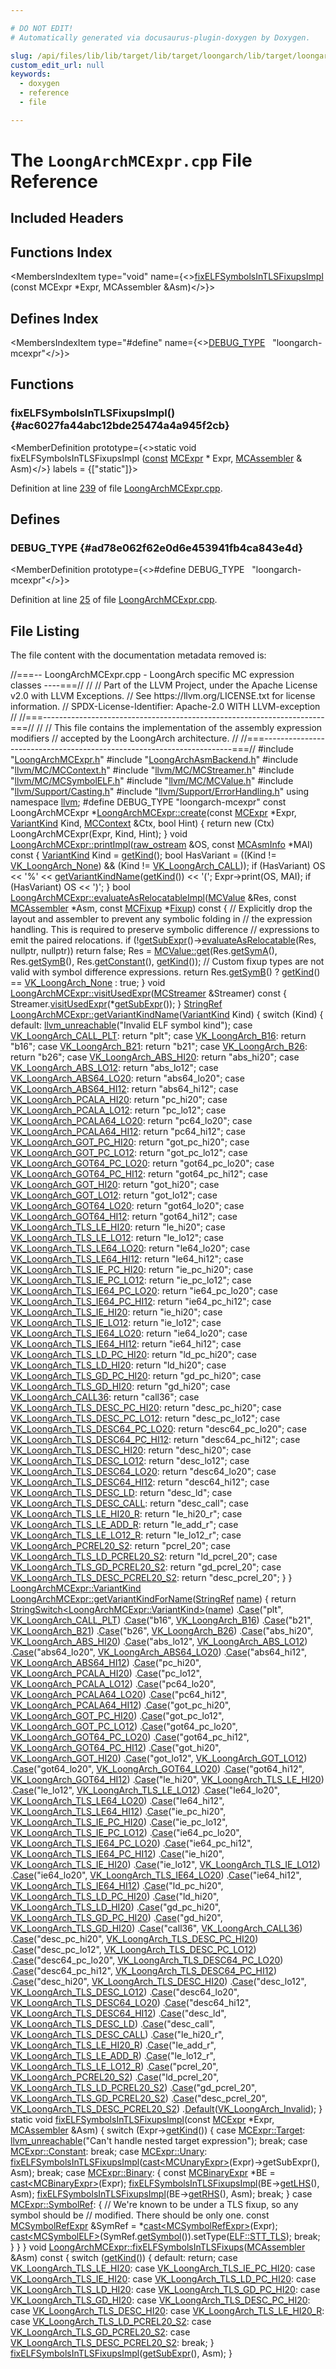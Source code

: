 ```yaml
---

# DO NOT EDIT!
# Automatically generated via docusaurus-plugin-doxygen by Doxygen.

slug: /api/files/lib/lib/target/lib/target/loongarch/lib/target/loongarch/mctargetdesc/loongarchmcexpr-cpp
custom_edit_url: null
keywords:
  - doxygen
  - reference
  - file

---
```





# The `LoongArchMCExpr.cpp` File Reference

<DoxygenPage pluginConfig={pluginConfig}>



## Included Headers

<IncludesList>
<IncludesListItem
  filePath="LoongArchMCExpr.h"
  permalink="/docs/api/files/lib/lib/target/lib/target/loongarch/lib/target/loongarch/mctargetdesc/loongarchmcexpr-h"
  isLocal="true" />
<IncludesListItem
  filePath="LoongArchAsmBackend.h"
  permalink="/docs/api/files/lib/lib/target/lib/target/loongarch/lib/target/loongarch/mctargetdesc/loongarchasmbackend-h"
  isLocal="true" />
<IncludesListItem
  filePath="llvm/MC/MCContext.h"
  permalink="/docs/api/files/include/include/llvm/include/llvm/mc/mccontext-h"
  isLocal="true" />
<IncludesListItem
  filePath="llvm/MC/MCStreamer.h"
  permalink="/docs/api/files/include/include/llvm/include/llvm/mc/mcstreamer-h"
  isLocal="true" />
<IncludesListItem
  filePath="llvm/MC/MCSymbolELF.h"
  permalink="/docs/api/files/include/include/llvm/include/llvm/mc/mcsymbolelf-h"
  isLocal="true" />
<IncludesListItem
  filePath="llvm/MC/MCValue.h"
  permalink="/docs/api/files/include/include/llvm/include/llvm/mc/mcvalue-h"
  isLocal="true" />
<IncludesListItem
  filePath="llvm/Support/Casting.h"
  permalink="/docs/api/files/include/include/llvm/include/llvm/support/casting-h"
  isLocal="true" />
<IncludesListItem
  filePath="llvm/Support/ErrorHandling.h"
  permalink="/docs/api/files/include/include/llvm/include/llvm/support/errorhandling-h"
  isLocal="true" />
</IncludesList>

## Functions Index

<MembersIndex>

<MembersIndexItem
  type="void"
  name={<><a href="#ac6027fa44abc12bde25474a4a945f2cb">fixELFSymbolsInTLSFixupsImpl</a> (const MCExpr &#42;Expr, MCAssembler &amp;Asm)</>}>
</MembersIndexItem>

</MembersIndex>

## Defines Index

<MembersIndex>

<MembersIndexItem
  type="#define"
  name={<><a href="#ad78e062f62e0d6e453941fb4ca843e4d">DEBUG&#95;TYPE</a>&nbsp;&nbsp;&nbsp;&quot;loongarch-mcexpr&quot;</>}>
</MembersIndexItem>

</MembersIndex>


<SectionDefinition>

## Functions

### fixELFSymbolsInTLSFixupsImpl() {#ac6027fa44abc12bde25474a4a945f2cb}

<MemberDefinition
  prototype={<>static void fixELFSymbolsInTLSFixupsImpl (<a href="/docs/api/files/lib/lib/target/lib/target/aarch64/aarch64promoteconstant-cpp/#a90f8350fecae261c25be85d38b451bff">const</a> <a href="/docs/api/classes/llvm/mcexpr">MCExpr</a> &#42; Expr, <a href="/docs/api/classes/llvm/mcassembler">MCAssembler</a> &amp; Asm)</>}
  labels = {["static"]}>

Definition at line <a href="#l00239">239</a> of file <a href="/docs/api/files/lib/lib/target/lib/target/loongarch/lib/target/loongarch/mctargetdesc/loongarchmcexpr-cpp">LoongArchMCExpr.cpp</a>.
</MemberDefinition>

</SectionDefinition>

<SectionDefinition>

## Defines

### DEBUG&#95;TYPE {#ad78e062f62e0d6e453941fb4ca843e4d}

<MemberDefinition
  prototype={<>#define DEBUG&#95;TYPE&nbsp;&nbsp;&nbsp;&quot;loongarch-mcexpr&quot;</>}>

Definition at line <a href="#l00025">25</a> of file <a href="/docs/api/files/lib/lib/target/lib/target/loongarch/lib/target/loongarch/mctargetdesc/loongarchmcexpr-cpp">LoongArchMCExpr.cpp</a>.
</MemberDefinition>

</SectionDefinition>

## File Listing

The file content with the documentation metadata removed is:

<ProgramListing>

<Link id="l00001" /><CodeLine lineNumber="1"><span class="doxyHighlightComment">//===-- LoongArchMCExpr.cpp - LoongArch specific MC expression classes ----===//</span></CodeLine>
<Link id="l00002" /><CodeLine lineNumber="2"><span class="doxyHighlightComment">//</span></CodeLine>
<Link id="l00003" /><CodeLine lineNumber="3"><span class="doxyHighlightComment">// Part of the LLVM Project, under the Apache License v2.0 with LLVM Exceptions.</span></CodeLine>
<Link id="l00004" /><CodeLine lineNumber="4"><span class="doxyHighlightComment">// See https://llvm.org/LICENSE.txt for license information.</span></CodeLine>
<Link id="l00005" /><CodeLine lineNumber="5"><span class="doxyHighlightComment">// SPDX-License-Identifier: Apache-2.0 WITH LLVM-exception</span></CodeLine>
<Link id="l00006" /><CodeLine lineNumber="6"><span class="doxyHighlightComment">//</span></CodeLine>
<Link id="l00007" /><CodeLine lineNumber="7"><span class="doxyHighlightComment">//===----------------------------------------------------------------------===//</span></CodeLine>
<Link id="l00008" /><CodeLine lineNumber="8"><span class="doxyHighlightComment">//</span></CodeLine>
<Link id="l00009" /><CodeLine lineNumber="9"><span class="doxyHighlightComment">// This file contains the implementation of the assembly expression modifiers</span></CodeLine>
<Link id="l00010" /><CodeLine lineNumber="10"><span class="doxyHighlightComment">// accepted by the LoongArch architecture.</span></CodeLine>
<Link id="l00011" /><CodeLine lineNumber="11"><span class="doxyHighlightComment">//</span></CodeLine>
<Link id="l00012" /><CodeLine lineNumber="12"><span class="doxyHighlightComment">//===----------------------------------------------------------------------===//</span></CodeLine>
<Link id="l00013" /><CodeLine lineNumber="13"></CodeLine>
<Link id="l00014" /><CodeLine lineNumber="14"><span class="doxyHighlightPreprocessor">#include &quot;<a href="/docs/api/files/lib/lib/target/lib/target/loongarch/lib/target/loongarch/mctargetdesc/loongarchmcexpr-h">LoongArchMCExpr.h</a>&quot;</span></CodeLine>
<Link id="l00015" /><CodeLine lineNumber="15"><span class="doxyHighlightPreprocessor">#include &quot;<a href="/docs/api/files/lib/lib/target/lib/target/loongarch/lib/target/loongarch/mctargetdesc/loongarchasmbackend-h">LoongArchAsmBackend.h</a>&quot;</span></CodeLine>
<Link id="l00016" /><CodeLine lineNumber="16"><span class="doxyHighlightPreprocessor">#include &quot;<a href="/docs/api/files/include/include/llvm/include/llvm/mc/mccontext-h">llvm/MC/MCContext.h</a>&quot;</span></CodeLine>
<Link id="l00017" /><CodeLine lineNumber="17"><span class="doxyHighlightPreprocessor">#include &quot;<a href="/docs/api/files/include/include/llvm/include/llvm/mc/mcstreamer-h">llvm/MC/MCStreamer.h</a>&quot;</span></CodeLine>
<Link id="l00018" /><CodeLine lineNumber="18"><span class="doxyHighlightPreprocessor">#include &quot;<a href="/docs/api/files/include/include/llvm/include/llvm/mc/mcsymbolelf-h">llvm/MC/MCSymbolELF.h</a>&quot;</span></CodeLine>
<Link id="l00019" /><CodeLine lineNumber="19"><span class="doxyHighlightPreprocessor">#include &quot;<a href="/docs/api/files/include/include/llvm/include/llvm/mc/mcvalue-h">llvm/MC/MCValue.h</a>&quot;</span></CodeLine>
<Link id="l00020" /><CodeLine lineNumber="20"><span class="doxyHighlightPreprocessor">#include &quot;<a href="/docs/api/files/include/include/llvm/include/llvm/support/casting-h">llvm/Support/Casting.h</a>&quot;</span></CodeLine>
<Link id="l00021" /><CodeLine lineNumber="21"><span class="doxyHighlightPreprocessor">#include &quot;<a href="/docs/api/files/include/include/llvm/include/llvm/support/errorhandling-h">llvm/Support/ErrorHandling.h</a>&quot;</span></CodeLine>
<Link id="l00022" /><CodeLine lineNumber="22"></CodeLine>
<Link id="l00023" /><CodeLine lineNumber="23"><span class="doxyHighlightKeyword">using namespace </span><span class="doxyHighlight"><a href="/docs/api/namespaces/llvm">llvm</a>;</span></CodeLine>
<Link id="l00024" /><CodeLine lineNumber="24"></CodeLine>
<Link id="l00025" /><CodeLine lineNumber="25" lineLink="#ad78e062f62e0d6e453941fb4ca843e4d"><span class="doxyHighlightPreprocessor">#define DEBUG&#95;TYPE &quot;loongarch-mcexpr&quot;</span></CodeLine>
<Link id="l00026" /><CodeLine lineNumber="26"></CodeLine>
<Link id="l00027" /><CodeLine lineNumber="27" lineLink="/docs/api/classes/llvm/loongarchmcexpr/#aa9ef99fc9b815bad6647b7ee1c5b4161"><span class="doxyHighlightKeyword">const</span><span class="doxyHighlight"> LoongArchMCExpr &#42;<a href="/docs/api/classes/llvm/loongarchmcexpr/#aa9ef99fc9b815bad6647b7ee1c5b4161">LoongArchMCExpr::create</a>(</span><span class="doxyHighlightKeyword">const</span><span class="doxyHighlight"> <a href="/docs/api/classes/llvm/mcexpr">MCExpr</a> &#42;Expr,</span></CodeLine>
<Link id="l00028" /><CodeLine lineNumber="28"><span class="doxyHighlight">                                               <a href="/docs/api/classes/llvm/loongarchmcexpr/#a86a435759a1b631e4b292966be3bed3f">VariantKind</a> Kind, <a href="/docs/api/classes/llvm/mccontext">MCContext</a> &amp;Ctx,</span></CodeLine>
<Link id="l00029" /><CodeLine lineNumber="29"><span class="doxyHighlight">                                               </span><span class="doxyHighlightKeywordType">bool</span><span class="doxyHighlight"> Hint) &#123;</span></CodeLine>
<Link id="l00030" /><CodeLine lineNumber="30"><span class="doxyHighlight">  </span><span class="doxyHighlightKeywordFlow">return</span><span class="doxyHighlight"> </span><span class="doxyHighlightKeyword">new</span><span class="doxyHighlight"> (Ctx) LoongArchMCExpr(Expr, Kind, Hint);</span></CodeLine>
<Link id="l00031" /><CodeLine lineNumber="31"><span class="doxyHighlight">&#125;</span></CodeLine>
<Link id="l00032" /><CodeLine lineNumber="32"></CodeLine>
<Link id="l00033" /><CodeLine lineNumber="33" lineLink="/docs/api/classes/llvm/loongarchmcexpr/#a9bffc7de58b06151f639047c88074277"><span class="doxyHighlightKeywordType">void</span><span class="doxyHighlight"> <a href="/docs/api/classes/llvm/loongarchmcexpr/#a9bffc7de58b06151f639047c88074277">LoongArchMCExpr::printImpl</a>(<a href="/docs/api/classes/llvm/raw-ostream">raw&#95;ostream</a> &amp;OS, </span><span class="doxyHighlightKeyword">const</span><span class="doxyHighlight"> <a href="/docs/api/classes/llvm/mcasminfo">MCAsmInfo</a> &#42;MAI)</span><span class="doxyHighlightKeyword"> const </span><span class="doxyHighlight">&#123;</span></CodeLine>
<Link id="l00034" /><CodeLine lineNumber="34"><span class="doxyHighlight">  <a href="/docs/api/classes/llvm/loongarchmcexpr/#a86a435759a1b631e4b292966be3bed3f">VariantKind</a> Kind = <a href="/docs/api/classes/llvm/loongarchmcexpr/#a4bf4b498b59667ac2ef8028f56fe51e1">getKind</a>();</span></CodeLine>
<Link id="l00035" /><CodeLine lineNumber="35"><span class="doxyHighlight">  </span><span class="doxyHighlightKeywordType">bool</span><span class="doxyHighlight"> HasVariant =</span></CodeLine>
<Link id="l00036" /><CodeLine lineNumber="36"><span class="doxyHighlight">      ((Kind != <a href="/docs/api/classes/llvm/loongarchmcexpr/#a86a435759a1b631e4b292966be3bed3fa33224fdcfcc9926c8a61f21eb57e1df7">VK&#95;LoongArch&#95;None</a>) &amp;&amp; (Kind != <a href="/docs/api/classes/llvm/loongarchmcexpr/#a86a435759a1b631e4b292966be3bed3fa1966ed6149cfdacca4a00fe4c47c84b2">VK&#95;LoongArch&#95;CALL</a>));</span></CodeLine>
<Link id="l00037" /><CodeLine lineNumber="37"></CodeLine>
<Link id="l00038" /><CodeLine lineNumber="38"><span class="doxyHighlight">  </span><span class="doxyHighlightKeywordFlow">if</span><span class="doxyHighlight"> (HasVariant)</span></CodeLine>
<Link id="l00039" /><CodeLine lineNumber="39"><span class="doxyHighlight">    OS &lt;&lt; </span><span class="doxyHighlightCharLiteral">&#39;%&#39;</span><span class="doxyHighlight"> &lt;&lt; <a href="/docs/api/classes/llvm/loongarchmcexpr/#aaeb1e17682ce7a3dd2ed4eba0d7994fa">getVariantKindName</a>(<a href="/docs/api/classes/llvm/loongarchmcexpr/#a4bf4b498b59667ac2ef8028f56fe51e1">getKind</a>()) &lt;&lt; </span><span class="doxyHighlightCharLiteral">&#39;(&#39;</span><span class="doxyHighlight">;</span></CodeLine>
<Link id="l00040" /><CodeLine lineNumber="40"><span class="doxyHighlight">  Expr-&gt;print(OS, MAI);</span></CodeLine>
<Link id="l00041" /><CodeLine lineNumber="41"><span class="doxyHighlight">  </span><span class="doxyHighlightKeywordFlow">if</span><span class="doxyHighlight"> (HasVariant)</span></CodeLine>
<Link id="l00042" /><CodeLine lineNumber="42"><span class="doxyHighlight">    OS &lt;&lt; </span><span class="doxyHighlightCharLiteral">&#39;)&#39;</span><span class="doxyHighlight">;</span></CodeLine>
<Link id="l00043" /><CodeLine lineNumber="43"><span class="doxyHighlight">&#125;</span></CodeLine>
<Link id="l00044" /><CodeLine lineNumber="44"></CodeLine>
<Link id="l00045" /><CodeLine lineNumber="45" lineLink="/docs/api/classes/llvm/loongarchmcexpr/#af2cae3779c4cf6161a29b19196c789c5"><span class="doxyHighlightKeywordType">bool</span><span class="doxyHighlight"> <a href="/docs/api/classes/llvm/loongarchmcexpr/#af2cae3779c4cf6161a29b19196c789c5">LoongArchMCExpr::evaluateAsRelocatableImpl</a>(<a href="/docs/api/classes/llvm/mcvalue">MCValue</a> &amp;Res,</span></CodeLine>
<Link id="l00046" /><CodeLine lineNumber="46"><span class="doxyHighlight">                                                </span><span class="doxyHighlightKeyword">const</span><span class="doxyHighlight"> <a href="/docs/api/classes/llvm/mcassembler">MCAssembler</a> &#42;Asm,</span></CodeLine>
<Link id="l00047" /><CodeLine lineNumber="47"><span class="doxyHighlight">                                                </span><span class="doxyHighlightKeyword">const</span><span class="doxyHighlight"> <a href="/docs/api/classes/llvm/mcfixup">MCFixup</a> &#42;<a href="/docs/api/files/lib/lib/target/lib/target/powerpc/ppctlsdynamiccall-cpp/#a4a235aedca5bbfc39934045b6cbf9c70">Fixup</a>)</span><span class="doxyHighlightKeyword"> const </span><span class="doxyHighlight">&#123;</span></CodeLine>
<Link id="l00048" /><CodeLine lineNumber="48"><span class="doxyHighlight">  </span><span class="doxyHighlightComment">// Explicitly drop the layout and assembler to prevent any symbolic folding in</span></CodeLine>
<Link id="l00049" /><CodeLine lineNumber="49"><span class="doxyHighlight">  </span><span class="doxyHighlightComment">// the expression handling.  This is required to preserve symbolic difference</span></CodeLine>
<Link id="l00050" /><CodeLine lineNumber="50"><span class="doxyHighlight">  </span><span class="doxyHighlightComment">// expressions to emit the paired relocations.</span></CodeLine>
<Link id="l00051" /><CodeLine lineNumber="51"><span class="doxyHighlight">  </span><span class="doxyHighlightKeywordFlow">if</span><span class="doxyHighlight"> (!<a href="/docs/api/classes/llvm/loongarchmcexpr/#a59900b7f7675f6072424c1cd1243240c">getSubExpr</a>()-&gt;<a href="/docs/api/classes/llvm/mcexpr/#aa770f9e822312cc252ee01659e0bc7d4">evaluateAsRelocatable</a>(Res, </span><span class="doxyHighlightKeyword">nullptr</span><span class="doxyHighlight">, </span><span class="doxyHighlightKeyword">nullptr</span><span class="doxyHighlight">))</span></CodeLine>
<Link id="l00052" /><CodeLine lineNumber="52"><span class="doxyHighlight">    </span><span class="doxyHighlightKeywordFlow">return</span><span class="doxyHighlight"> </span><span class="doxyHighlightKeyword">false</span><span class="doxyHighlight">;</span></CodeLine>
<Link id="l00053" /><CodeLine lineNumber="53"></CodeLine>
<Link id="l00054" /><CodeLine lineNumber="54"><span class="doxyHighlight">  Res =</span></CodeLine>
<Link id="l00055" /><CodeLine lineNumber="55"><span class="doxyHighlight">      <a href="/docs/api/classes/llvm/mcvalue/#a9749211eb432ffc5b2bbef35eed9e429">MCValue::get</a>(Res.<a href="/docs/api/classes/llvm/mcvalue/#aced07a0d8eb8031ff0c2a6d691277667">getSymA</a>(), Res.<a href="/docs/api/classes/llvm/mcvalue/#a9e7a76b67d50b7136eabb2599982ae41">getSymB</a>(), Res.<a href="/docs/api/classes/llvm/mcvalue/#a435bfff1f2697dbccd406b2e03112443">getConstant</a>(), <a href="/docs/api/classes/llvm/loongarchmcexpr/#a4bf4b498b59667ac2ef8028f56fe51e1">getKind</a>());</span></CodeLine>
<Link id="l00056" /><CodeLine lineNumber="56"><span class="doxyHighlight">  </span><span class="doxyHighlightComment">// Custom fixup types are not valid with symbol difference expressions.</span></CodeLine>
<Link id="l00057" /><CodeLine lineNumber="57"><span class="doxyHighlight">  </span><span class="doxyHighlightKeywordFlow">return</span><span class="doxyHighlight"> Res.<a href="/docs/api/classes/llvm/mcvalue/#a9e7a76b67d50b7136eabb2599982ae41">getSymB</a>() ? <a href="/docs/api/classes/llvm/loongarchmcexpr/#a4bf4b498b59667ac2ef8028f56fe51e1">getKind</a>() == <a href="/docs/api/classes/llvm/loongarchmcexpr/#a86a435759a1b631e4b292966be3bed3fa33224fdcfcc9926c8a61f21eb57e1df7">VK&#95;LoongArch&#95;None</a> : </span><span class="doxyHighlightKeyword">true</span><span class="doxyHighlight">;</span></CodeLine>
<Link id="l00058" /><CodeLine lineNumber="58"><span class="doxyHighlight">&#125;</span></CodeLine>
<Link id="l00059" /><CodeLine lineNumber="59"></CodeLine>
<Link id="l00060" /><CodeLine lineNumber="60" lineLink="/docs/api/classes/llvm/loongarchmcexpr/#a88ce48054f6c130aef1bbe41be25c289"><span class="doxyHighlightKeywordType">void</span><span class="doxyHighlight"> <a href="/docs/api/classes/llvm/loongarchmcexpr/#a88ce48054f6c130aef1bbe41be25c289">LoongArchMCExpr::visitUsedExpr</a>(<a href="/docs/api/classes/llvm/mcstreamer">MCStreamer</a> &amp;Streamer)</span><span class="doxyHighlightKeyword"> const </span><span class="doxyHighlight">&#123;</span></CodeLine>
<Link id="l00061" /><CodeLine lineNumber="61"><span class="doxyHighlight">  Streamer.<a href="/docs/api/classes/llvm/mcstreamer/#afb2fc7b7b30a601f94f8f5a6297ec68f">visitUsedExpr</a>(&#42;<a href="/docs/api/classes/llvm/loongarchmcexpr/#a59900b7f7675f6072424c1cd1243240c">getSubExpr</a>());</span></CodeLine>
<Link id="l00062" /><CodeLine lineNumber="62"><span class="doxyHighlight">&#125;</span></CodeLine>
<Link id="l00063" /><CodeLine lineNumber="63"></CodeLine>
<Link id="l00064" /><CodeLine lineNumber="64" lineLink="/docs/api/classes/llvm/loongarchmcexpr/#aaeb1e17682ce7a3dd2ed4eba0d7994fa"><span class="doxyHighlight"><a href="/docs/api/classes/llvm/stringref">StringRef</a> <a href="/docs/api/classes/llvm/loongarchmcexpr/#aaeb1e17682ce7a3dd2ed4eba0d7994fa">LoongArchMCExpr::getVariantKindName</a>(<a href="/docs/api/classes/llvm/loongarchmcexpr/#a86a435759a1b631e4b292966be3bed3f">VariantKind</a> Kind) &#123;</span></CodeLine>
<Link id="l00065" /><CodeLine lineNumber="65"><span class="doxyHighlight">  </span><span class="doxyHighlightKeywordFlow">switch</span><span class="doxyHighlight"> (Kind) &#123;</span></CodeLine>
<Link id="l00066" /><CodeLine lineNumber="66"><span class="doxyHighlight">  </span><span class="doxyHighlightKeywordFlow">default</span><span class="doxyHighlight">:</span></CodeLine>
<Link id="l00067" /><CodeLine lineNumber="67"><span class="doxyHighlight">    <a href="/docs/api/files/include/include/llvm/include/llvm/support/errorhandling-h/#ace243f5c25697a1107cce46626b3dc94">llvm&#95;unreachable</a>(</span><span class="doxyHighlightStringLiteral">&quot;Invalid ELF symbol kind&quot;</span><span class="doxyHighlight">);</span></CodeLine>
<Link id="l00068" /><CodeLine lineNumber="68"><span class="doxyHighlight">  </span><span class="doxyHighlightKeywordFlow">case</span><span class="doxyHighlight"> <a href="/docs/api/classes/llvm/loongarchmcexpr/#a86a435759a1b631e4b292966be3bed3fa7eb27ee3028b06cba41393d751fe1fb5">VK&#95;LoongArch&#95;CALL&#95;PLT</a>:</span></CodeLine>
<Link id="l00069" /><CodeLine lineNumber="69"><span class="doxyHighlight">    </span><span class="doxyHighlightKeywordFlow">return</span><span class="doxyHighlight"> </span><span class="doxyHighlightStringLiteral">&quot;plt&quot;</span><span class="doxyHighlight">;</span></CodeLine>
<Link id="l00070" /><CodeLine lineNumber="70"><span class="doxyHighlight">  </span><span class="doxyHighlightKeywordFlow">case</span><span class="doxyHighlight"> <a href="/docs/api/classes/llvm/loongarchmcexpr/#a86a435759a1b631e4b292966be3bed3fa9d404502c90b9f06080fc97fe12110ae">VK&#95;LoongArch&#95;B16</a>:</span></CodeLine>
<Link id="l00071" /><CodeLine lineNumber="71"><span class="doxyHighlight">    </span><span class="doxyHighlightKeywordFlow">return</span><span class="doxyHighlight"> </span><span class="doxyHighlightStringLiteral">&quot;b16&quot;</span><span class="doxyHighlight">;</span></CodeLine>
<Link id="l00072" /><CodeLine lineNumber="72"><span class="doxyHighlight">  </span><span class="doxyHighlightKeywordFlow">case</span><span class="doxyHighlight"> <a href="/docs/api/classes/llvm/loongarchmcexpr/#a86a435759a1b631e4b292966be3bed3fa898fbeff95eaf12a8ea019722e6d0d3e">VK&#95;LoongArch&#95;B21</a>:</span></CodeLine>
<Link id="l00073" /><CodeLine lineNumber="73"><span class="doxyHighlight">    </span><span class="doxyHighlightKeywordFlow">return</span><span class="doxyHighlight"> </span><span class="doxyHighlightStringLiteral">&quot;b21&quot;</span><span class="doxyHighlight">;</span></CodeLine>
<Link id="l00074" /><CodeLine lineNumber="74"><span class="doxyHighlight">  </span><span class="doxyHighlightKeywordFlow">case</span><span class="doxyHighlight"> <a href="/docs/api/classes/llvm/loongarchmcexpr/#a86a435759a1b631e4b292966be3bed3fa013d74af246487fe165cb00b45c3a09d">VK&#95;LoongArch&#95;B26</a>:</span></CodeLine>
<Link id="l00075" /><CodeLine lineNumber="75"><span class="doxyHighlight">    </span><span class="doxyHighlightKeywordFlow">return</span><span class="doxyHighlight"> </span><span class="doxyHighlightStringLiteral">&quot;b26&quot;</span><span class="doxyHighlight">;</span></CodeLine>
<Link id="l00076" /><CodeLine lineNumber="76"><span class="doxyHighlight">  </span><span class="doxyHighlightKeywordFlow">case</span><span class="doxyHighlight"> <a href="/docs/api/classes/llvm/loongarchmcexpr/#a86a435759a1b631e4b292966be3bed3fa203b677b6d91643eee403c74f5370303">VK&#95;LoongArch&#95;ABS&#95;HI20</a>:</span></CodeLine>
<Link id="l00077" /><CodeLine lineNumber="77"><span class="doxyHighlight">    </span><span class="doxyHighlightKeywordFlow">return</span><span class="doxyHighlight"> </span><span class="doxyHighlightStringLiteral">&quot;abs&#95;hi20&quot;</span><span class="doxyHighlight">;</span></CodeLine>
<Link id="l00078" /><CodeLine lineNumber="78"><span class="doxyHighlight">  </span><span class="doxyHighlightKeywordFlow">case</span><span class="doxyHighlight"> <a href="/docs/api/classes/llvm/loongarchmcexpr/#a86a435759a1b631e4b292966be3bed3fa4b6341fa13f1dc1e47baacdcf69e8c41">VK&#95;LoongArch&#95;ABS&#95;LO12</a>:</span></CodeLine>
<Link id="l00079" /><CodeLine lineNumber="79"><span class="doxyHighlight">    </span><span class="doxyHighlightKeywordFlow">return</span><span class="doxyHighlight"> </span><span class="doxyHighlightStringLiteral">&quot;abs&#95;lo12&quot;</span><span class="doxyHighlight">;</span></CodeLine>
<Link id="l00080" /><CodeLine lineNumber="80"><span class="doxyHighlight">  </span><span class="doxyHighlightKeywordFlow">case</span><span class="doxyHighlight"> <a href="/docs/api/classes/llvm/loongarchmcexpr/#a86a435759a1b631e4b292966be3bed3fafa717809c42ea7a735c4ba7cd7cc9b0d">VK&#95;LoongArch&#95;ABS64&#95;LO20</a>:</span></CodeLine>
<Link id="l00081" /><CodeLine lineNumber="81"><span class="doxyHighlight">    </span><span class="doxyHighlightKeywordFlow">return</span><span class="doxyHighlight"> </span><span class="doxyHighlightStringLiteral">&quot;abs64&#95;lo20&quot;</span><span class="doxyHighlight">;</span></CodeLine>
<Link id="l00082" /><CodeLine lineNumber="82"><span class="doxyHighlight">  </span><span class="doxyHighlightKeywordFlow">case</span><span class="doxyHighlight"> <a href="/docs/api/classes/llvm/loongarchmcexpr/#a86a435759a1b631e4b292966be3bed3fa5a1b61e6eda817ed9e2b3cd6056990b1">VK&#95;LoongArch&#95;ABS64&#95;HI12</a>:</span></CodeLine>
<Link id="l00083" /><CodeLine lineNumber="83"><span class="doxyHighlight">    </span><span class="doxyHighlightKeywordFlow">return</span><span class="doxyHighlight"> </span><span class="doxyHighlightStringLiteral">&quot;abs64&#95;hi12&quot;</span><span class="doxyHighlight">;</span></CodeLine>
<Link id="l00084" /><CodeLine lineNumber="84"><span class="doxyHighlight">  </span><span class="doxyHighlightKeywordFlow">case</span><span class="doxyHighlight"> <a href="/docs/api/classes/llvm/loongarchmcexpr/#a86a435759a1b631e4b292966be3bed3fa09957a91a71c9ef48220738c683a6664">VK&#95;LoongArch&#95;PCALA&#95;HI20</a>:</span></CodeLine>
<Link id="l00085" /><CodeLine lineNumber="85"><span class="doxyHighlight">    </span><span class="doxyHighlightKeywordFlow">return</span><span class="doxyHighlight"> </span><span class="doxyHighlightStringLiteral">&quot;pc&#95;hi20&quot;</span><span class="doxyHighlight">;</span></CodeLine>
<Link id="l00086" /><CodeLine lineNumber="86"><span class="doxyHighlight">  </span><span class="doxyHighlightKeywordFlow">case</span><span class="doxyHighlight"> <a href="/docs/api/classes/llvm/loongarchmcexpr/#a86a435759a1b631e4b292966be3bed3fa317df8b349d62bcc6b0f2f714cf4e3f2">VK&#95;LoongArch&#95;PCALA&#95;LO12</a>:</span></CodeLine>
<Link id="l00087" /><CodeLine lineNumber="87"><span class="doxyHighlight">    </span><span class="doxyHighlightKeywordFlow">return</span><span class="doxyHighlight"> </span><span class="doxyHighlightStringLiteral">&quot;pc&#95;lo12&quot;</span><span class="doxyHighlight">;</span></CodeLine>
<Link id="l00088" /><CodeLine lineNumber="88"><span class="doxyHighlight">  </span><span class="doxyHighlightKeywordFlow">case</span><span class="doxyHighlight"> <a href="/docs/api/classes/llvm/loongarchmcexpr/#a86a435759a1b631e4b292966be3bed3faa1e2680ca0caa8430901cf1c4cac7904">VK&#95;LoongArch&#95;PCALA64&#95;LO20</a>:</span></CodeLine>
<Link id="l00089" /><CodeLine lineNumber="89"><span class="doxyHighlight">    </span><span class="doxyHighlightKeywordFlow">return</span><span class="doxyHighlight"> </span><span class="doxyHighlightStringLiteral">&quot;pc64&#95;lo20&quot;</span><span class="doxyHighlight">;</span></CodeLine>
<Link id="l00090" /><CodeLine lineNumber="90"><span class="doxyHighlight">  </span><span class="doxyHighlightKeywordFlow">case</span><span class="doxyHighlight"> <a href="/docs/api/classes/llvm/loongarchmcexpr/#a86a435759a1b631e4b292966be3bed3fadb040d152ed1e4e61470d230855861e6">VK&#95;LoongArch&#95;PCALA64&#95;HI12</a>:</span></CodeLine>
<Link id="l00091" /><CodeLine lineNumber="91"><span class="doxyHighlight">    </span><span class="doxyHighlightKeywordFlow">return</span><span class="doxyHighlight"> </span><span class="doxyHighlightStringLiteral">&quot;pc64&#95;hi12&quot;</span><span class="doxyHighlight">;</span></CodeLine>
<Link id="l00092" /><CodeLine lineNumber="92"><span class="doxyHighlight">  </span><span class="doxyHighlightKeywordFlow">case</span><span class="doxyHighlight"> <a href="/docs/api/classes/llvm/loongarchmcexpr/#a86a435759a1b631e4b292966be3bed3fa657565a0ac647cc547c2ac36f3f72a55">VK&#95;LoongArch&#95;GOT&#95;PC&#95;HI20</a>:</span></CodeLine>
<Link id="l00093" /><CodeLine lineNumber="93"><span class="doxyHighlight">    </span><span class="doxyHighlightKeywordFlow">return</span><span class="doxyHighlight"> </span><span class="doxyHighlightStringLiteral">&quot;got&#95;pc&#95;hi20&quot;</span><span class="doxyHighlight">;</span></CodeLine>
<Link id="l00094" /><CodeLine lineNumber="94"><span class="doxyHighlight">  </span><span class="doxyHighlightKeywordFlow">case</span><span class="doxyHighlight"> <a href="/docs/api/classes/llvm/loongarchmcexpr/#a86a435759a1b631e4b292966be3bed3faa5a27ca526e9322089661bd5d5765acf">VK&#95;LoongArch&#95;GOT&#95;PC&#95;LO12</a>:</span></CodeLine>
<Link id="l00095" /><CodeLine lineNumber="95"><span class="doxyHighlight">    </span><span class="doxyHighlightKeywordFlow">return</span><span class="doxyHighlight"> </span><span class="doxyHighlightStringLiteral">&quot;got&#95;pc&#95;lo12&quot;</span><span class="doxyHighlight">;</span></CodeLine>
<Link id="l00096" /><CodeLine lineNumber="96"><span class="doxyHighlight">  </span><span class="doxyHighlightKeywordFlow">case</span><span class="doxyHighlight"> <a href="/docs/api/classes/llvm/loongarchmcexpr/#a86a435759a1b631e4b292966be3bed3facfb29225eda9c946dfa6a9cd6319bd2a">VK&#95;LoongArch&#95;GOT64&#95;PC&#95;LO20</a>:</span></CodeLine>
<Link id="l00097" /><CodeLine lineNumber="97"><span class="doxyHighlight">    </span><span class="doxyHighlightKeywordFlow">return</span><span class="doxyHighlight"> </span><span class="doxyHighlightStringLiteral">&quot;got64&#95;pc&#95;lo20&quot;</span><span class="doxyHighlight">;</span></CodeLine>
<Link id="l00098" /><CodeLine lineNumber="98"><span class="doxyHighlight">  </span><span class="doxyHighlightKeywordFlow">case</span><span class="doxyHighlight"> <a href="/docs/api/classes/llvm/loongarchmcexpr/#a86a435759a1b631e4b292966be3bed3fa942bf7e81e85ddb89b17479502489554">VK&#95;LoongArch&#95;GOT64&#95;PC&#95;HI12</a>:</span></CodeLine>
<Link id="l00099" /><CodeLine lineNumber="99"><span class="doxyHighlight">    </span><span class="doxyHighlightKeywordFlow">return</span><span class="doxyHighlight"> </span><span class="doxyHighlightStringLiteral">&quot;got64&#95;pc&#95;hi12&quot;</span><span class="doxyHighlight">;</span></CodeLine>
<Link id="l00100" /><CodeLine lineNumber="100"><span class="doxyHighlight">  </span><span class="doxyHighlightKeywordFlow">case</span><span class="doxyHighlight"> <a href="/docs/api/classes/llvm/loongarchmcexpr/#a86a435759a1b631e4b292966be3bed3fa2968ccf12fee2fe568d6673d83632eba">VK&#95;LoongArch&#95;GOT&#95;HI20</a>:</span></CodeLine>
<Link id="l00101" /><CodeLine lineNumber="101"><span class="doxyHighlight">    </span><span class="doxyHighlightKeywordFlow">return</span><span class="doxyHighlight"> </span><span class="doxyHighlightStringLiteral">&quot;got&#95;hi20&quot;</span><span class="doxyHighlight">;</span></CodeLine>
<Link id="l00102" /><CodeLine lineNumber="102"><span class="doxyHighlight">  </span><span class="doxyHighlightKeywordFlow">case</span><span class="doxyHighlight"> <a href="/docs/api/classes/llvm/loongarchmcexpr/#a86a435759a1b631e4b292966be3bed3fa88122daedcca01675ef8906b58578b5c">VK&#95;LoongArch&#95;GOT&#95;LO12</a>:</span></CodeLine>
<Link id="l00103" /><CodeLine lineNumber="103"><span class="doxyHighlight">    </span><span class="doxyHighlightKeywordFlow">return</span><span class="doxyHighlight"> </span><span class="doxyHighlightStringLiteral">&quot;got&#95;lo12&quot;</span><span class="doxyHighlight">;</span></CodeLine>
<Link id="l00104" /><CodeLine lineNumber="104"><span class="doxyHighlight">  </span><span class="doxyHighlightKeywordFlow">case</span><span class="doxyHighlight"> <a href="/docs/api/classes/llvm/loongarchmcexpr/#a86a435759a1b631e4b292966be3bed3fac47fcc37d78a9b3eec4e00531ab622a7">VK&#95;LoongArch&#95;GOT64&#95;LO20</a>:</span></CodeLine>
<Link id="l00105" /><CodeLine lineNumber="105"><span class="doxyHighlight">    </span><span class="doxyHighlightKeywordFlow">return</span><span class="doxyHighlight"> </span><span class="doxyHighlightStringLiteral">&quot;got64&#95;lo20&quot;</span><span class="doxyHighlight">;</span></CodeLine>
<Link id="l00106" /><CodeLine lineNumber="106"><span class="doxyHighlight">  </span><span class="doxyHighlightKeywordFlow">case</span><span class="doxyHighlight"> <a href="/docs/api/classes/llvm/loongarchmcexpr/#a86a435759a1b631e4b292966be3bed3fa311598ad7d07257815082808e9ac1fdf">VK&#95;LoongArch&#95;GOT64&#95;HI12</a>:</span></CodeLine>
<Link id="l00107" /><CodeLine lineNumber="107"><span class="doxyHighlight">    </span><span class="doxyHighlightKeywordFlow">return</span><span class="doxyHighlight"> </span><span class="doxyHighlightStringLiteral">&quot;got64&#95;hi12&quot;</span><span class="doxyHighlight">;</span></CodeLine>
<Link id="l00108" /><CodeLine lineNumber="108"><span class="doxyHighlight">  </span><span class="doxyHighlightKeywordFlow">case</span><span class="doxyHighlight"> <a href="/docs/api/classes/llvm/loongarchmcexpr/#a86a435759a1b631e4b292966be3bed3faaf90da3f79d9695756216166cfcce205">VK&#95;LoongArch&#95;TLS&#95;LE&#95;HI20</a>:</span></CodeLine>
<Link id="l00109" /><CodeLine lineNumber="109"><span class="doxyHighlight">    </span><span class="doxyHighlightKeywordFlow">return</span><span class="doxyHighlight"> </span><span class="doxyHighlightStringLiteral">&quot;le&#95;hi20&quot;</span><span class="doxyHighlight">;</span></CodeLine>
<Link id="l00110" /><CodeLine lineNumber="110"><span class="doxyHighlight">  </span><span class="doxyHighlightKeywordFlow">case</span><span class="doxyHighlight"> <a href="/docs/api/classes/llvm/loongarchmcexpr/#a86a435759a1b631e4b292966be3bed3fa5ad2126dc889178bc845a3243170a252">VK&#95;LoongArch&#95;TLS&#95;LE&#95;LO12</a>:</span></CodeLine>
<Link id="l00111" /><CodeLine lineNumber="111"><span class="doxyHighlight">    </span><span class="doxyHighlightKeywordFlow">return</span><span class="doxyHighlight"> </span><span class="doxyHighlightStringLiteral">&quot;le&#95;lo12&quot;</span><span class="doxyHighlight">;</span></CodeLine>
<Link id="l00112" /><CodeLine lineNumber="112"><span class="doxyHighlight">  </span><span class="doxyHighlightKeywordFlow">case</span><span class="doxyHighlight"> <a href="/docs/api/classes/llvm/loongarchmcexpr/#a86a435759a1b631e4b292966be3bed3faa0e31177c652aeaa8dc62b3692c15f10">VK&#95;LoongArch&#95;TLS&#95;LE64&#95;LO20</a>:</span></CodeLine>
<Link id="l00113" /><CodeLine lineNumber="113"><span class="doxyHighlight">    </span><span class="doxyHighlightKeywordFlow">return</span><span class="doxyHighlight"> </span><span class="doxyHighlightStringLiteral">&quot;le64&#95;lo20&quot;</span><span class="doxyHighlight">;</span></CodeLine>
<Link id="l00114" /><CodeLine lineNumber="114"><span class="doxyHighlight">  </span><span class="doxyHighlightKeywordFlow">case</span><span class="doxyHighlight"> <a href="/docs/api/classes/llvm/loongarchmcexpr/#a86a435759a1b631e4b292966be3bed3fa11590762cd7e097ca71309aea2b89768">VK&#95;LoongArch&#95;TLS&#95;LE64&#95;HI12</a>:</span></CodeLine>
<Link id="l00115" /><CodeLine lineNumber="115"><span class="doxyHighlight">    </span><span class="doxyHighlightKeywordFlow">return</span><span class="doxyHighlight"> </span><span class="doxyHighlightStringLiteral">&quot;le64&#95;hi12&quot;</span><span class="doxyHighlight">;</span></CodeLine>
<Link id="l00116" /><CodeLine lineNumber="116"><span class="doxyHighlight">  </span><span class="doxyHighlightKeywordFlow">case</span><span class="doxyHighlight"> <a href="/docs/api/classes/llvm/loongarchmcexpr/#a86a435759a1b631e4b292966be3bed3fa9578c303dbb56ea59546a31685a7e7b4">VK&#95;LoongArch&#95;TLS&#95;IE&#95;PC&#95;HI20</a>:</span></CodeLine>
<Link id="l00117" /><CodeLine lineNumber="117"><span class="doxyHighlight">    </span><span class="doxyHighlightKeywordFlow">return</span><span class="doxyHighlight"> </span><span class="doxyHighlightStringLiteral">&quot;ie&#95;pc&#95;hi20&quot;</span><span class="doxyHighlight">;</span></CodeLine>
<Link id="l00118" /><CodeLine lineNumber="118"><span class="doxyHighlight">  </span><span class="doxyHighlightKeywordFlow">case</span><span class="doxyHighlight"> <a href="/docs/api/classes/llvm/loongarchmcexpr/#a86a435759a1b631e4b292966be3bed3fa7999ca8a77cee84f4ab594113d188745">VK&#95;LoongArch&#95;TLS&#95;IE&#95;PC&#95;LO12</a>:</span></CodeLine>
<Link id="l00119" /><CodeLine lineNumber="119"><span class="doxyHighlight">    </span><span class="doxyHighlightKeywordFlow">return</span><span class="doxyHighlight"> </span><span class="doxyHighlightStringLiteral">&quot;ie&#95;pc&#95;lo12&quot;</span><span class="doxyHighlight">;</span></CodeLine>
<Link id="l00120" /><CodeLine lineNumber="120"><span class="doxyHighlight">  </span><span class="doxyHighlightKeywordFlow">case</span><span class="doxyHighlight"> <a href="/docs/api/classes/llvm/loongarchmcexpr/#a86a435759a1b631e4b292966be3bed3fa69ddebf16c8e84b6872be8e80989431b">VK&#95;LoongArch&#95;TLS&#95;IE64&#95;PC&#95;LO20</a>:</span></CodeLine>
<Link id="l00121" /><CodeLine lineNumber="121"><span class="doxyHighlight">    </span><span class="doxyHighlightKeywordFlow">return</span><span class="doxyHighlight"> </span><span class="doxyHighlightStringLiteral">&quot;ie64&#95;pc&#95;lo20&quot;</span><span class="doxyHighlight">;</span></CodeLine>
<Link id="l00122" /><CodeLine lineNumber="122"><span class="doxyHighlight">  </span><span class="doxyHighlightKeywordFlow">case</span><span class="doxyHighlight"> <a href="/docs/api/classes/llvm/loongarchmcexpr/#a86a435759a1b631e4b292966be3bed3faeef04231f1e5fdc1e0422183470183f1">VK&#95;LoongArch&#95;TLS&#95;IE64&#95;PC&#95;HI12</a>:</span></CodeLine>
<Link id="l00123" /><CodeLine lineNumber="123"><span class="doxyHighlight">    </span><span class="doxyHighlightKeywordFlow">return</span><span class="doxyHighlight"> </span><span class="doxyHighlightStringLiteral">&quot;ie64&#95;pc&#95;hi12&quot;</span><span class="doxyHighlight">;</span></CodeLine>
<Link id="l00124" /><CodeLine lineNumber="124"><span class="doxyHighlight">  </span><span class="doxyHighlightKeywordFlow">case</span><span class="doxyHighlight"> <a href="/docs/api/classes/llvm/loongarchmcexpr/#a86a435759a1b631e4b292966be3bed3fa389a7ab7f07286be92f09eecb6d16e1c">VK&#95;LoongArch&#95;TLS&#95;IE&#95;HI20</a>:</span></CodeLine>
<Link id="l00125" /><CodeLine lineNumber="125"><span class="doxyHighlight">    </span><span class="doxyHighlightKeywordFlow">return</span><span class="doxyHighlight"> </span><span class="doxyHighlightStringLiteral">&quot;ie&#95;hi20&quot;</span><span class="doxyHighlight">;</span></CodeLine>
<Link id="l00126" /><CodeLine lineNumber="126"><span class="doxyHighlight">  </span><span class="doxyHighlightKeywordFlow">case</span><span class="doxyHighlight"> <a href="/docs/api/classes/llvm/loongarchmcexpr/#a86a435759a1b631e4b292966be3bed3faa4ed58231825db10243f5d7200bf8d09">VK&#95;LoongArch&#95;TLS&#95;IE&#95;LO12</a>:</span></CodeLine>
<Link id="l00127" /><CodeLine lineNumber="127"><span class="doxyHighlight">    </span><span class="doxyHighlightKeywordFlow">return</span><span class="doxyHighlight"> </span><span class="doxyHighlightStringLiteral">&quot;ie&#95;lo12&quot;</span><span class="doxyHighlight">;</span></CodeLine>
<Link id="l00128" /><CodeLine lineNumber="128"><span class="doxyHighlight">  </span><span class="doxyHighlightKeywordFlow">case</span><span class="doxyHighlight"> <a href="/docs/api/classes/llvm/loongarchmcexpr/#a86a435759a1b631e4b292966be3bed3fa6d762b588d0bfd42e24afb9b4943c710">VK&#95;LoongArch&#95;TLS&#95;IE64&#95;LO20</a>:</span></CodeLine>
<Link id="l00129" /><CodeLine lineNumber="129"><span class="doxyHighlight">    </span><span class="doxyHighlightKeywordFlow">return</span><span class="doxyHighlight"> </span><span class="doxyHighlightStringLiteral">&quot;ie64&#95;lo20&quot;</span><span class="doxyHighlight">;</span></CodeLine>
<Link id="l00130" /><CodeLine lineNumber="130"><span class="doxyHighlight">  </span><span class="doxyHighlightKeywordFlow">case</span><span class="doxyHighlight"> <a href="/docs/api/classes/llvm/loongarchmcexpr/#a86a435759a1b631e4b292966be3bed3fa5ed5ac4f2e54048bf799310defa548ba">VK&#95;LoongArch&#95;TLS&#95;IE64&#95;HI12</a>:</span></CodeLine>
<Link id="l00131" /><CodeLine lineNumber="131"><span class="doxyHighlight">    </span><span class="doxyHighlightKeywordFlow">return</span><span class="doxyHighlight"> </span><span class="doxyHighlightStringLiteral">&quot;ie64&#95;hi12&quot;</span><span class="doxyHighlight">;</span></CodeLine>
<Link id="l00132" /><CodeLine lineNumber="132"><span class="doxyHighlight">  </span><span class="doxyHighlightKeywordFlow">case</span><span class="doxyHighlight"> <a href="/docs/api/classes/llvm/loongarchmcexpr/#a86a435759a1b631e4b292966be3bed3fa112bf038550f50622ec2a2fae1597a1b">VK&#95;LoongArch&#95;TLS&#95;LD&#95;PC&#95;HI20</a>:</span></CodeLine>
<Link id="l00133" /><CodeLine lineNumber="133"><span class="doxyHighlight">    </span><span class="doxyHighlightKeywordFlow">return</span><span class="doxyHighlight"> </span><span class="doxyHighlightStringLiteral">&quot;ld&#95;pc&#95;hi20&quot;</span><span class="doxyHighlight">;</span></CodeLine>
<Link id="l00134" /><CodeLine lineNumber="134"><span class="doxyHighlight">  </span><span class="doxyHighlightKeywordFlow">case</span><span class="doxyHighlight"> <a href="/docs/api/classes/llvm/loongarchmcexpr/#a86a435759a1b631e4b292966be3bed3fa20401cf1e3c1c674bc022e8a039770a3">VK&#95;LoongArch&#95;TLS&#95;LD&#95;HI20</a>:</span></CodeLine>
<Link id="l00135" /><CodeLine lineNumber="135"><span class="doxyHighlight">    </span><span class="doxyHighlightKeywordFlow">return</span><span class="doxyHighlight"> </span><span class="doxyHighlightStringLiteral">&quot;ld&#95;hi20&quot;</span><span class="doxyHighlight">;</span></CodeLine>
<Link id="l00136" /><CodeLine lineNumber="136"><span class="doxyHighlight">  </span><span class="doxyHighlightKeywordFlow">case</span><span class="doxyHighlight"> <a href="/docs/api/classes/llvm/loongarchmcexpr/#a86a435759a1b631e4b292966be3bed3fac8447557b79aea88da30a7924a415a4d">VK&#95;LoongArch&#95;TLS&#95;GD&#95;PC&#95;HI20</a>:</span></CodeLine>
<Link id="l00137" /><CodeLine lineNumber="137"><span class="doxyHighlight">    </span><span class="doxyHighlightKeywordFlow">return</span><span class="doxyHighlight"> </span><span class="doxyHighlightStringLiteral">&quot;gd&#95;pc&#95;hi20&quot;</span><span class="doxyHighlight">;</span></CodeLine>
<Link id="l00138" /><CodeLine lineNumber="138"><span class="doxyHighlight">  </span><span class="doxyHighlightKeywordFlow">case</span><span class="doxyHighlight"> <a href="/docs/api/classes/llvm/loongarchmcexpr/#a86a435759a1b631e4b292966be3bed3fa3c1cd75405441118fd8be8c2193532b1">VK&#95;LoongArch&#95;TLS&#95;GD&#95;HI20</a>:</span></CodeLine>
<Link id="l00139" /><CodeLine lineNumber="139"><span class="doxyHighlight">    </span><span class="doxyHighlightKeywordFlow">return</span><span class="doxyHighlight"> </span><span class="doxyHighlightStringLiteral">&quot;gd&#95;hi20&quot;</span><span class="doxyHighlight">;</span></CodeLine>
<Link id="l00140" /><CodeLine lineNumber="140"><span class="doxyHighlight">  </span><span class="doxyHighlightKeywordFlow">case</span><span class="doxyHighlight"> <a href="/docs/api/classes/llvm/loongarchmcexpr/#a86a435759a1b631e4b292966be3bed3fad6c8d6e7d5e229e681e7d585f69faaab">VK&#95;LoongArch&#95;CALL36</a>:</span></CodeLine>
<Link id="l00141" /><CodeLine lineNumber="141"><span class="doxyHighlight">    </span><span class="doxyHighlightKeywordFlow">return</span><span class="doxyHighlight"> </span><span class="doxyHighlightStringLiteral">&quot;call36&quot;</span><span class="doxyHighlight">;</span></CodeLine>
<Link id="l00142" /><CodeLine lineNumber="142"><span class="doxyHighlight">  </span><span class="doxyHighlightKeywordFlow">case</span><span class="doxyHighlight"> <a href="/docs/api/classes/llvm/loongarchmcexpr/#a86a435759a1b631e4b292966be3bed3fae6e3232ea5ed35bcff53b2870ab91caa">VK&#95;LoongArch&#95;TLS&#95;DESC&#95;PC&#95;HI20</a>:</span></CodeLine>
<Link id="l00143" /><CodeLine lineNumber="143"><span class="doxyHighlight">    </span><span class="doxyHighlightKeywordFlow">return</span><span class="doxyHighlight"> </span><span class="doxyHighlightStringLiteral">&quot;desc&#95;pc&#95;hi20&quot;</span><span class="doxyHighlight">;</span></CodeLine>
<Link id="l00144" /><CodeLine lineNumber="144"><span class="doxyHighlight">  </span><span class="doxyHighlightKeywordFlow">case</span><span class="doxyHighlight"> <a href="/docs/api/classes/llvm/loongarchmcexpr/#a86a435759a1b631e4b292966be3bed3fac40aea5222f770df6bef19887ff6e95f">VK&#95;LoongArch&#95;TLS&#95;DESC&#95;PC&#95;LO12</a>:</span></CodeLine>
<Link id="l00145" /><CodeLine lineNumber="145"><span class="doxyHighlight">    </span><span class="doxyHighlightKeywordFlow">return</span><span class="doxyHighlight"> </span><span class="doxyHighlightStringLiteral">&quot;desc&#95;pc&#95;lo12&quot;</span><span class="doxyHighlight">;</span></CodeLine>
<Link id="l00146" /><CodeLine lineNumber="146"><span class="doxyHighlight">  </span><span class="doxyHighlightKeywordFlow">case</span><span class="doxyHighlight"> <a href="/docs/api/classes/llvm/loongarchmcexpr/#a86a435759a1b631e4b292966be3bed3fa889c7dda330f4512b92b10d6037ae968">VK&#95;LoongArch&#95;TLS&#95;DESC64&#95;PC&#95;LO20</a>:</span></CodeLine>
<Link id="l00147" /><CodeLine lineNumber="147"><span class="doxyHighlight">    </span><span class="doxyHighlightKeywordFlow">return</span><span class="doxyHighlight"> </span><span class="doxyHighlightStringLiteral">&quot;desc64&#95;pc&#95;lo20&quot;</span><span class="doxyHighlight">;</span></CodeLine>
<Link id="l00148" /><CodeLine lineNumber="148"><span class="doxyHighlight">  </span><span class="doxyHighlightKeywordFlow">case</span><span class="doxyHighlight"> <a href="/docs/api/classes/llvm/loongarchmcexpr/#a86a435759a1b631e4b292966be3bed3faca511db33a132c4018d5125fbfecf380">VK&#95;LoongArch&#95;TLS&#95;DESC64&#95;PC&#95;HI12</a>:</span></CodeLine>
<Link id="l00149" /><CodeLine lineNumber="149"><span class="doxyHighlight">    </span><span class="doxyHighlightKeywordFlow">return</span><span class="doxyHighlight"> </span><span class="doxyHighlightStringLiteral">&quot;desc64&#95;pc&#95;hi12&quot;</span><span class="doxyHighlight">;</span></CodeLine>
<Link id="l00150" /><CodeLine lineNumber="150"><span class="doxyHighlight">  </span><span class="doxyHighlightKeywordFlow">case</span><span class="doxyHighlight"> <a href="/docs/api/classes/llvm/loongarchmcexpr/#a86a435759a1b631e4b292966be3bed3fa53d1c9f539eb44d3f293cd3d40931e62">VK&#95;LoongArch&#95;TLS&#95;DESC&#95;HI20</a>:</span></CodeLine>
<Link id="l00151" /><CodeLine lineNumber="151"><span class="doxyHighlight">    </span><span class="doxyHighlightKeywordFlow">return</span><span class="doxyHighlight"> </span><span class="doxyHighlightStringLiteral">&quot;desc&#95;hi20&quot;</span><span class="doxyHighlight">;</span></CodeLine>
<Link id="l00152" /><CodeLine lineNumber="152"><span class="doxyHighlight">  </span><span class="doxyHighlightKeywordFlow">case</span><span class="doxyHighlight"> <a href="/docs/api/classes/llvm/loongarchmcexpr/#a86a435759a1b631e4b292966be3bed3fa8f6f6db2e883c43aeade25c0437dbed0">VK&#95;LoongArch&#95;TLS&#95;DESC&#95;LO12</a>:</span></CodeLine>
<Link id="l00153" /><CodeLine lineNumber="153"><span class="doxyHighlight">    </span><span class="doxyHighlightKeywordFlow">return</span><span class="doxyHighlight"> </span><span class="doxyHighlightStringLiteral">&quot;desc&#95;lo12&quot;</span><span class="doxyHighlight">;</span></CodeLine>
<Link id="l00154" /><CodeLine lineNumber="154"><span class="doxyHighlight">  </span><span class="doxyHighlightKeywordFlow">case</span><span class="doxyHighlight"> <a href="/docs/api/classes/llvm/loongarchmcexpr/#a86a435759a1b631e4b292966be3bed3fac54f5d108b9b10b10dbde7fcc8360a27">VK&#95;LoongArch&#95;TLS&#95;DESC64&#95;LO20</a>:</span></CodeLine>
<Link id="l00155" /><CodeLine lineNumber="155"><span class="doxyHighlight">    </span><span class="doxyHighlightKeywordFlow">return</span><span class="doxyHighlight"> </span><span class="doxyHighlightStringLiteral">&quot;desc64&#95;lo20&quot;</span><span class="doxyHighlight">;</span></CodeLine>
<Link id="l00156" /><CodeLine lineNumber="156"><span class="doxyHighlight">  </span><span class="doxyHighlightKeywordFlow">case</span><span class="doxyHighlight"> <a href="/docs/api/classes/llvm/loongarchmcexpr/#a86a435759a1b631e4b292966be3bed3fa33f37781402f6b86afbef475c4161894">VK&#95;LoongArch&#95;TLS&#95;DESC64&#95;HI12</a>:</span></CodeLine>
<Link id="l00157" /><CodeLine lineNumber="157"><span class="doxyHighlight">    </span><span class="doxyHighlightKeywordFlow">return</span><span class="doxyHighlight"> </span><span class="doxyHighlightStringLiteral">&quot;desc64&#95;hi12&quot;</span><span class="doxyHighlight">;</span></CodeLine>
<Link id="l00158" /><CodeLine lineNumber="158"><span class="doxyHighlight">  </span><span class="doxyHighlightKeywordFlow">case</span><span class="doxyHighlight"> <a href="/docs/api/classes/llvm/loongarchmcexpr/#a86a435759a1b631e4b292966be3bed3fa83c43c389321317ab727415951d89d3b">VK&#95;LoongArch&#95;TLS&#95;DESC&#95;LD</a>:</span></CodeLine>
<Link id="l00159" /><CodeLine lineNumber="159"><span class="doxyHighlight">    </span><span class="doxyHighlightKeywordFlow">return</span><span class="doxyHighlight"> </span><span class="doxyHighlightStringLiteral">&quot;desc&#95;ld&quot;</span><span class="doxyHighlight">;</span></CodeLine>
<Link id="l00160" /><CodeLine lineNumber="160"><span class="doxyHighlight">  </span><span class="doxyHighlightKeywordFlow">case</span><span class="doxyHighlight"> <a href="/docs/api/classes/llvm/loongarchmcexpr/#a86a435759a1b631e4b292966be3bed3fa213239ed6908fdf8c514ee7b9fde83c7">VK&#95;LoongArch&#95;TLS&#95;DESC&#95;CALL</a>:</span></CodeLine>
<Link id="l00161" /><CodeLine lineNumber="161"><span class="doxyHighlight">    </span><span class="doxyHighlightKeywordFlow">return</span><span class="doxyHighlight"> </span><span class="doxyHighlightStringLiteral">&quot;desc&#95;call&quot;</span><span class="doxyHighlight">;</span></CodeLine>
<Link id="l00162" /><CodeLine lineNumber="162"><span class="doxyHighlight">  </span><span class="doxyHighlightKeywordFlow">case</span><span class="doxyHighlight"> <a href="/docs/api/classes/llvm/loongarchmcexpr/#a86a435759a1b631e4b292966be3bed3fa36359bd9320b3a5a9d7c042872cc31ff">VK&#95;LoongArch&#95;TLS&#95;LE&#95;HI20&#95;R</a>:</span></CodeLine>
<Link id="l00163" /><CodeLine lineNumber="163"><span class="doxyHighlight">    </span><span class="doxyHighlightKeywordFlow">return</span><span class="doxyHighlight"> </span><span class="doxyHighlightStringLiteral">&quot;le&#95;hi20&#95;r&quot;</span><span class="doxyHighlight">;</span></CodeLine>
<Link id="l00164" /><CodeLine lineNumber="164"><span class="doxyHighlight">  </span><span class="doxyHighlightKeywordFlow">case</span><span class="doxyHighlight"> <a href="/docs/api/classes/llvm/loongarchmcexpr/#a86a435759a1b631e4b292966be3bed3fac93f74665b151febca74a33966c42f24">VK&#95;LoongArch&#95;TLS&#95;LE&#95;ADD&#95;R</a>:</span></CodeLine>
<Link id="l00165" /><CodeLine lineNumber="165"><span class="doxyHighlight">    </span><span class="doxyHighlightKeywordFlow">return</span><span class="doxyHighlight"> </span><span class="doxyHighlightStringLiteral">&quot;le&#95;add&#95;r&quot;</span><span class="doxyHighlight">;</span></CodeLine>
<Link id="l00166" /><CodeLine lineNumber="166"><span class="doxyHighlight">  </span><span class="doxyHighlightKeywordFlow">case</span><span class="doxyHighlight"> <a href="/docs/api/classes/llvm/loongarchmcexpr/#a86a435759a1b631e4b292966be3bed3fabd4f5bd7211c4e6ab85c3e964360b290">VK&#95;LoongArch&#95;TLS&#95;LE&#95;LO12&#95;R</a>:</span></CodeLine>
<Link id="l00167" /><CodeLine lineNumber="167"><span class="doxyHighlight">    </span><span class="doxyHighlightKeywordFlow">return</span><span class="doxyHighlight"> </span><span class="doxyHighlightStringLiteral">&quot;le&#95;lo12&#95;r&quot;</span><span class="doxyHighlight">;</span></CodeLine>
<Link id="l00168" /><CodeLine lineNumber="168"><span class="doxyHighlight">  </span><span class="doxyHighlightKeywordFlow">case</span><span class="doxyHighlight"> <a href="/docs/api/classes/llvm/loongarchmcexpr/#a86a435759a1b631e4b292966be3bed3fa1c6d9ba2e4a6e6a8fff0f16a0e390cbb">VK&#95;LoongArch&#95;PCREL20&#95;S2</a>:</span></CodeLine>
<Link id="l00169" /><CodeLine lineNumber="169"><span class="doxyHighlight">    </span><span class="doxyHighlightKeywordFlow">return</span><span class="doxyHighlight"> </span><span class="doxyHighlightStringLiteral">&quot;pcrel&#95;20&quot;</span><span class="doxyHighlight">;</span></CodeLine>
<Link id="l00170" /><CodeLine lineNumber="170"><span class="doxyHighlight">  </span><span class="doxyHighlightKeywordFlow">case</span><span class="doxyHighlight"> <a href="/docs/api/classes/llvm/loongarchmcexpr/#a86a435759a1b631e4b292966be3bed3fae135875cdc076b203e8930a288d51547">VK&#95;LoongArch&#95;TLS&#95;LD&#95;PCREL20&#95;S2</a>:</span></CodeLine>
<Link id="l00171" /><CodeLine lineNumber="171"><span class="doxyHighlight">    </span><span class="doxyHighlightKeywordFlow">return</span><span class="doxyHighlight"> </span><span class="doxyHighlightStringLiteral">&quot;ld&#95;pcrel&#95;20&quot;</span><span class="doxyHighlight">;</span></CodeLine>
<Link id="l00172" /><CodeLine lineNumber="172"><span class="doxyHighlight">  </span><span class="doxyHighlightKeywordFlow">case</span><span class="doxyHighlight"> <a href="/docs/api/classes/llvm/loongarchmcexpr/#a86a435759a1b631e4b292966be3bed3fa99900bd2b4f973f1a5267ab4fccf1ffb">VK&#95;LoongArch&#95;TLS&#95;GD&#95;PCREL20&#95;S2</a>:</span></CodeLine>
<Link id="l00173" /><CodeLine lineNumber="173"><span class="doxyHighlight">    </span><span class="doxyHighlightKeywordFlow">return</span><span class="doxyHighlight"> </span><span class="doxyHighlightStringLiteral">&quot;gd&#95;pcrel&#95;20&quot;</span><span class="doxyHighlight">;</span></CodeLine>
<Link id="l00174" /><CodeLine lineNumber="174"><span class="doxyHighlight">  </span><span class="doxyHighlightKeywordFlow">case</span><span class="doxyHighlight"> <a href="/docs/api/classes/llvm/loongarchmcexpr/#a86a435759a1b631e4b292966be3bed3fa27fb2e3f2b14071e67978225162fc6ef">VK&#95;LoongArch&#95;TLS&#95;DESC&#95;PCREL20&#95;S2</a>:</span></CodeLine>
<Link id="l00175" /><CodeLine lineNumber="175"><span class="doxyHighlight">    </span><span class="doxyHighlightKeywordFlow">return</span><span class="doxyHighlight"> </span><span class="doxyHighlightStringLiteral">&quot;desc&#95;pcrel&#95;20&quot;</span><span class="doxyHighlight">;</span></CodeLine>
<Link id="l00176" /><CodeLine lineNumber="176"><span class="doxyHighlight">  &#125;</span></CodeLine>
<Link id="l00177" /><CodeLine lineNumber="177"><span class="doxyHighlight">&#125;</span></CodeLine>
<Link id="l00178" /><CodeLine lineNumber="178"></CodeLine>
<Link id="l00179" /><CodeLine lineNumber="179"><span class="doxyHighlight"><a href="/docs/api/classes/llvm/loongarchmcexpr/#a86a435759a1b631e4b292966be3bed3f">LoongArchMCExpr::VariantKind</a></span></CodeLine>
<Link id="l00180" /><CodeLine lineNumber="180" lineLink="/docs/api/classes/llvm/loongarchmcexpr/#a66cc3e0b06526eb09333e4c407425c2a"><span class="doxyHighlight"><a href="/docs/api/classes/llvm/loongarchmcexpr/#a66cc3e0b06526eb09333e4c407425c2a">LoongArchMCExpr::getVariantKindForName</a>(<a href="/docs/api/classes/llvm/stringref">StringRef</a> <a href="/docs/api/files/lib/lib/target/lib/target/aarch64/smeabipass-cpp/#a8f8f80d37794cde9472343e4487ba3eb">name</a>) &#123;</span></CodeLine>
<Link id="l00181" /><CodeLine lineNumber="181"><span class="doxyHighlight">  </span><span class="doxyHighlightKeywordFlow">return</span><span class="doxyHighlight"> <a href="/docs/api/classes/llvm/stringswitch">StringSwitch&lt;LoongArchMCExpr::VariantKind&gt;</a>(<a href="/docs/api/files/lib/lib/target/lib/target/aarch64/smeabipass-cpp/#a8f8f80d37794cde9472343e4487ba3eb">name</a>)</span></CodeLine>
<Link id="l00182" /><CodeLine lineNumber="182"><span class="doxyHighlight">      .<a href="/docs/api/classes/llvm/stringswitch/#a3de12858bdbbd0b3da179d508ff2be75">Case</a>(</span><span class="doxyHighlightStringLiteral">&quot;plt&quot;</span><span class="doxyHighlight">, <a href="/docs/api/classes/llvm/loongarchmcexpr/#a86a435759a1b631e4b292966be3bed3fa7eb27ee3028b06cba41393d751fe1fb5">VK&#95;LoongArch&#95;CALL&#95;PLT</a>)</span></CodeLine>
<Link id="l00183" /><CodeLine lineNumber="183"><span class="doxyHighlight">      .<a href="/docs/api/classes/llvm/stringswitch/#a3de12858bdbbd0b3da179d508ff2be75">Case</a>(</span><span class="doxyHighlightStringLiteral">&quot;b16&quot;</span><span class="doxyHighlight">, <a href="/docs/api/classes/llvm/loongarchmcexpr/#a86a435759a1b631e4b292966be3bed3fa9d404502c90b9f06080fc97fe12110ae">VK&#95;LoongArch&#95;B16</a>)</span></CodeLine>
<Link id="l00184" /><CodeLine lineNumber="184"><span class="doxyHighlight">      .<a href="/docs/api/classes/llvm/stringswitch/#a3de12858bdbbd0b3da179d508ff2be75">Case</a>(</span><span class="doxyHighlightStringLiteral">&quot;b21&quot;</span><span class="doxyHighlight">, <a href="/docs/api/classes/llvm/loongarchmcexpr/#a86a435759a1b631e4b292966be3bed3fa898fbeff95eaf12a8ea019722e6d0d3e">VK&#95;LoongArch&#95;B21</a>)</span></CodeLine>
<Link id="l00185" /><CodeLine lineNumber="185"><span class="doxyHighlight">      .<a href="/docs/api/classes/llvm/stringswitch/#a3de12858bdbbd0b3da179d508ff2be75">Case</a>(</span><span class="doxyHighlightStringLiteral">&quot;b26&quot;</span><span class="doxyHighlight">, <a href="/docs/api/classes/llvm/loongarchmcexpr/#a86a435759a1b631e4b292966be3bed3fa013d74af246487fe165cb00b45c3a09d">VK&#95;LoongArch&#95;B26</a>)</span></CodeLine>
<Link id="l00186" /><CodeLine lineNumber="186"><span class="doxyHighlight">      .<a href="/docs/api/classes/llvm/stringswitch/#a3de12858bdbbd0b3da179d508ff2be75">Case</a>(</span><span class="doxyHighlightStringLiteral">&quot;abs&#95;hi20&quot;</span><span class="doxyHighlight">, <a href="/docs/api/classes/llvm/loongarchmcexpr/#a86a435759a1b631e4b292966be3bed3fa203b677b6d91643eee403c74f5370303">VK&#95;LoongArch&#95;ABS&#95;HI20</a>)</span></CodeLine>
<Link id="l00187" /><CodeLine lineNumber="187"><span class="doxyHighlight">      .<a href="/docs/api/classes/llvm/stringswitch/#a3de12858bdbbd0b3da179d508ff2be75">Case</a>(</span><span class="doxyHighlightStringLiteral">&quot;abs&#95;lo12&quot;</span><span class="doxyHighlight">, <a href="/docs/api/classes/llvm/loongarchmcexpr/#a86a435759a1b631e4b292966be3bed3fa4b6341fa13f1dc1e47baacdcf69e8c41">VK&#95;LoongArch&#95;ABS&#95;LO12</a>)</span></CodeLine>
<Link id="l00188" /><CodeLine lineNumber="188"><span class="doxyHighlight">      .<a href="/docs/api/classes/llvm/stringswitch/#a3de12858bdbbd0b3da179d508ff2be75">Case</a>(</span><span class="doxyHighlightStringLiteral">&quot;abs64&#95;lo20&quot;</span><span class="doxyHighlight">, <a href="/docs/api/classes/llvm/loongarchmcexpr/#a86a435759a1b631e4b292966be3bed3fafa717809c42ea7a735c4ba7cd7cc9b0d">VK&#95;LoongArch&#95;ABS64&#95;LO20</a>)</span></CodeLine>
<Link id="l00189" /><CodeLine lineNumber="189"><span class="doxyHighlight">      .<a href="/docs/api/classes/llvm/stringswitch/#a3de12858bdbbd0b3da179d508ff2be75">Case</a>(</span><span class="doxyHighlightStringLiteral">&quot;abs64&#95;hi12&quot;</span><span class="doxyHighlight">, <a href="/docs/api/classes/llvm/loongarchmcexpr/#a86a435759a1b631e4b292966be3bed3fa5a1b61e6eda817ed9e2b3cd6056990b1">VK&#95;LoongArch&#95;ABS64&#95;HI12</a>)</span></CodeLine>
<Link id="l00190" /><CodeLine lineNumber="190"><span class="doxyHighlight">      .<a href="/docs/api/classes/llvm/stringswitch/#a3de12858bdbbd0b3da179d508ff2be75">Case</a>(</span><span class="doxyHighlightStringLiteral">&quot;pc&#95;hi20&quot;</span><span class="doxyHighlight">, <a href="/docs/api/classes/llvm/loongarchmcexpr/#a86a435759a1b631e4b292966be3bed3fa09957a91a71c9ef48220738c683a6664">VK&#95;LoongArch&#95;PCALA&#95;HI20</a>)</span></CodeLine>
<Link id="l00191" /><CodeLine lineNumber="191"><span class="doxyHighlight">      .<a href="/docs/api/classes/llvm/stringswitch/#a3de12858bdbbd0b3da179d508ff2be75">Case</a>(</span><span class="doxyHighlightStringLiteral">&quot;pc&#95;lo12&quot;</span><span class="doxyHighlight">, <a href="/docs/api/classes/llvm/loongarchmcexpr/#a86a435759a1b631e4b292966be3bed3fa317df8b349d62bcc6b0f2f714cf4e3f2">VK&#95;LoongArch&#95;PCALA&#95;LO12</a>)</span></CodeLine>
<Link id="l00192" /><CodeLine lineNumber="192"><span class="doxyHighlight">      .<a href="/docs/api/classes/llvm/stringswitch/#a3de12858bdbbd0b3da179d508ff2be75">Case</a>(</span><span class="doxyHighlightStringLiteral">&quot;pc64&#95;lo20&quot;</span><span class="doxyHighlight">, <a href="/docs/api/classes/llvm/loongarchmcexpr/#a86a435759a1b631e4b292966be3bed3faa1e2680ca0caa8430901cf1c4cac7904">VK&#95;LoongArch&#95;PCALA64&#95;LO20</a>)</span></CodeLine>
<Link id="l00193" /><CodeLine lineNumber="193"><span class="doxyHighlight">      .<a href="/docs/api/classes/llvm/stringswitch/#a3de12858bdbbd0b3da179d508ff2be75">Case</a>(</span><span class="doxyHighlightStringLiteral">&quot;pc64&#95;hi12&quot;</span><span class="doxyHighlight">, <a href="/docs/api/classes/llvm/loongarchmcexpr/#a86a435759a1b631e4b292966be3bed3fadb040d152ed1e4e61470d230855861e6">VK&#95;LoongArch&#95;PCALA64&#95;HI12</a>)</span></CodeLine>
<Link id="l00194" /><CodeLine lineNumber="194"><span class="doxyHighlight">      .<a href="/docs/api/classes/llvm/stringswitch/#a3de12858bdbbd0b3da179d508ff2be75">Case</a>(</span><span class="doxyHighlightStringLiteral">&quot;got&#95;pc&#95;hi20&quot;</span><span class="doxyHighlight">, <a href="/docs/api/classes/llvm/loongarchmcexpr/#a86a435759a1b631e4b292966be3bed3fa657565a0ac647cc547c2ac36f3f72a55">VK&#95;LoongArch&#95;GOT&#95;PC&#95;HI20</a>)</span></CodeLine>
<Link id="l00195" /><CodeLine lineNumber="195"><span class="doxyHighlight">      .<a href="/docs/api/classes/llvm/stringswitch/#a3de12858bdbbd0b3da179d508ff2be75">Case</a>(</span><span class="doxyHighlightStringLiteral">&quot;got&#95;pc&#95;lo12&quot;</span><span class="doxyHighlight">, <a href="/docs/api/classes/llvm/loongarchmcexpr/#a86a435759a1b631e4b292966be3bed3faa5a27ca526e9322089661bd5d5765acf">VK&#95;LoongArch&#95;GOT&#95;PC&#95;LO12</a>)</span></CodeLine>
<Link id="l00196" /><CodeLine lineNumber="196"><span class="doxyHighlight">      .<a href="/docs/api/classes/llvm/stringswitch/#a3de12858bdbbd0b3da179d508ff2be75">Case</a>(</span><span class="doxyHighlightStringLiteral">&quot;got64&#95;pc&#95;lo20&quot;</span><span class="doxyHighlight">, <a href="/docs/api/classes/llvm/loongarchmcexpr/#a86a435759a1b631e4b292966be3bed3facfb29225eda9c946dfa6a9cd6319bd2a">VK&#95;LoongArch&#95;GOT64&#95;PC&#95;LO20</a>)</span></CodeLine>
<Link id="l00197" /><CodeLine lineNumber="197"><span class="doxyHighlight">      .<a href="/docs/api/classes/llvm/stringswitch/#a3de12858bdbbd0b3da179d508ff2be75">Case</a>(</span><span class="doxyHighlightStringLiteral">&quot;got64&#95;pc&#95;hi12&quot;</span><span class="doxyHighlight">, <a href="/docs/api/classes/llvm/loongarchmcexpr/#a86a435759a1b631e4b292966be3bed3fa942bf7e81e85ddb89b17479502489554">VK&#95;LoongArch&#95;GOT64&#95;PC&#95;HI12</a>)</span></CodeLine>
<Link id="l00198" /><CodeLine lineNumber="198"><span class="doxyHighlight">      .<a href="/docs/api/classes/llvm/stringswitch/#a3de12858bdbbd0b3da179d508ff2be75">Case</a>(</span><span class="doxyHighlightStringLiteral">&quot;got&#95;hi20&quot;</span><span class="doxyHighlight">, <a href="/docs/api/classes/llvm/loongarchmcexpr/#a86a435759a1b631e4b292966be3bed3fa2968ccf12fee2fe568d6673d83632eba">VK&#95;LoongArch&#95;GOT&#95;HI20</a>)</span></CodeLine>
<Link id="l00199" /><CodeLine lineNumber="199"><span class="doxyHighlight">      .<a href="/docs/api/classes/llvm/stringswitch/#a3de12858bdbbd0b3da179d508ff2be75">Case</a>(</span><span class="doxyHighlightStringLiteral">&quot;got&#95;lo12&quot;</span><span class="doxyHighlight">, <a href="/docs/api/classes/llvm/loongarchmcexpr/#a86a435759a1b631e4b292966be3bed3fa88122daedcca01675ef8906b58578b5c">VK&#95;LoongArch&#95;GOT&#95;LO12</a>)</span></CodeLine>
<Link id="l00200" /><CodeLine lineNumber="200"><span class="doxyHighlight">      .<a href="/docs/api/classes/llvm/stringswitch/#a3de12858bdbbd0b3da179d508ff2be75">Case</a>(</span><span class="doxyHighlightStringLiteral">&quot;got64&#95;lo20&quot;</span><span class="doxyHighlight">, <a href="/docs/api/classes/llvm/loongarchmcexpr/#a86a435759a1b631e4b292966be3bed3fac47fcc37d78a9b3eec4e00531ab622a7">VK&#95;LoongArch&#95;GOT64&#95;LO20</a>)</span></CodeLine>
<Link id="l00201" /><CodeLine lineNumber="201"><span class="doxyHighlight">      .<a href="/docs/api/classes/llvm/stringswitch/#a3de12858bdbbd0b3da179d508ff2be75">Case</a>(</span><span class="doxyHighlightStringLiteral">&quot;got64&#95;hi12&quot;</span><span class="doxyHighlight">, <a href="/docs/api/classes/llvm/loongarchmcexpr/#a86a435759a1b631e4b292966be3bed3fa311598ad7d07257815082808e9ac1fdf">VK&#95;LoongArch&#95;GOT64&#95;HI12</a>)</span></CodeLine>
<Link id="l00202" /><CodeLine lineNumber="202"><span class="doxyHighlight">      .<a href="/docs/api/classes/llvm/stringswitch/#a3de12858bdbbd0b3da179d508ff2be75">Case</a>(</span><span class="doxyHighlightStringLiteral">&quot;le&#95;hi20&quot;</span><span class="doxyHighlight">, <a href="/docs/api/classes/llvm/loongarchmcexpr/#a86a435759a1b631e4b292966be3bed3faaf90da3f79d9695756216166cfcce205">VK&#95;LoongArch&#95;TLS&#95;LE&#95;HI20</a>)</span></CodeLine>
<Link id="l00203" /><CodeLine lineNumber="203"><span class="doxyHighlight">      .<a href="/docs/api/classes/llvm/stringswitch/#a3de12858bdbbd0b3da179d508ff2be75">Case</a>(</span><span class="doxyHighlightStringLiteral">&quot;le&#95;lo12&quot;</span><span class="doxyHighlight">, <a href="/docs/api/classes/llvm/loongarchmcexpr/#a86a435759a1b631e4b292966be3bed3fa5ad2126dc889178bc845a3243170a252">VK&#95;LoongArch&#95;TLS&#95;LE&#95;LO12</a>)</span></CodeLine>
<Link id="l00204" /><CodeLine lineNumber="204"><span class="doxyHighlight">      .<a href="/docs/api/classes/llvm/stringswitch/#a3de12858bdbbd0b3da179d508ff2be75">Case</a>(</span><span class="doxyHighlightStringLiteral">&quot;le64&#95;lo20&quot;</span><span class="doxyHighlight">, <a href="/docs/api/classes/llvm/loongarchmcexpr/#a86a435759a1b631e4b292966be3bed3faa0e31177c652aeaa8dc62b3692c15f10">VK&#95;LoongArch&#95;TLS&#95;LE64&#95;LO20</a>)</span></CodeLine>
<Link id="l00205" /><CodeLine lineNumber="205"><span class="doxyHighlight">      .<a href="/docs/api/classes/llvm/stringswitch/#a3de12858bdbbd0b3da179d508ff2be75">Case</a>(</span><span class="doxyHighlightStringLiteral">&quot;le64&#95;hi12&quot;</span><span class="doxyHighlight">, <a href="/docs/api/classes/llvm/loongarchmcexpr/#a86a435759a1b631e4b292966be3bed3fa11590762cd7e097ca71309aea2b89768">VK&#95;LoongArch&#95;TLS&#95;LE64&#95;HI12</a>)</span></CodeLine>
<Link id="l00206" /><CodeLine lineNumber="206"><span class="doxyHighlight">      .<a href="/docs/api/classes/llvm/stringswitch/#a3de12858bdbbd0b3da179d508ff2be75">Case</a>(</span><span class="doxyHighlightStringLiteral">&quot;ie&#95;pc&#95;hi20&quot;</span><span class="doxyHighlight">, <a href="/docs/api/classes/llvm/loongarchmcexpr/#a86a435759a1b631e4b292966be3bed3fa9578c303dbb56ea59546a31685a7e7b4">VK&#95;LoongArch&#95;TLS&#95;IE&#95;PC&#95;HI20</a>)</span></CodeLine>
<Link id="l00207" /><CodeLine lineNumber="207"><span class="doxyHighlight">      .<a href="/docs/api/classes/llvm/stringswitch/#a3de12858bdbbd0b3da179d508ff2be75">Case</a>(</span><span class="doxyHighlightStringLiteral">&quot;ie&#95;pc&#95;lo12&quot;</span><span class="doxyHighlight">, <a href="/docs/api/classes/llvm/loongarchmcexpr/#a86a435759a1b631e4b292966be3bed3fa7999ca8a77cee84f4ab594113d188745">VK&#95;LoongArch&#95;TLS&#95;IE&#95;PC&#95;LO12</a>)</span></CodeLine>
<Link id="l00208" /><CodeLine lineNumber="208"><span class="doxyHighlight">      .<a href="/docs/api/classes/llvm/stringswitch/#a3de12858bdbbd0b3da179d508ff2be75">Case</a>(</span><span class="doxyHighlightStringLiteral">&quot;ie64&#95;pc&#95;lo20&quot;</span><span class="doxyHighlight">, <a href="/docs/api/classes/llvm/loongarchmcexpr/#a86a435759a1b631e4b292966be3bed3fa69ddebf16c8e84b6872be8e80989431b">VK&#95;LoongArch&#95;TLS&#95;IE64&#95;PC&#95;LO20</a>)</span></CodeLine>
<Link id="l00209" /><CodeLine lineNumber="209"><span class="doxyHighlight">      .<a href="/docs/api/classes/llvm/stringswitch/#a3de12858bdbbd0b3da179d508ff2be75">Case</a>(</span><span class="doxyHighlightStringLiteral">&quot;ie64&#95;pc&#95;hi12&quot;</span><span class="doxyHighlight">, <a href="/docs/api/classes/llvm/loongarchmcexpr/#a86a435759a1b631e4b292966be3bed3faeef04231f1e5fdc1e0422183470183f1">VK&#95;LoongArch&#95;TLS&#95;IE64&#95;PC&#95;HI12</a>)</span></CodeLine>
<Link id="l00210" /><CodeLine lineNumber="210"><span class="doxyHighlight">      .<a href="/docs/api/classes/llvm/stringswitch/#a3de12858bdbbd0b3da179d508ff2be75">Case</a>(</span><span class="doxyHighlightStringLiteral">&quot;ie&#95;hi20&quot;</span><span class="doxyHighlight">, <a href="/docs/api/classes/llvm/loongarchmcexpr/#a86a435759a1b631e4b292966be3bed3fa389a7ab7f07286be92f09eecb6d16e1c">VK&#95;LoongArch&#95;TLS&#95;IE&#95;HI20</a>)</span></CodeLine>
<Link id="l00211" /><CodeLine lineNumber="211"><span class="doxyHighlight">      .<a href="/docs/api/classes/llvm/stringswitch/#a3de12858bdbbd0b3da179d508ff2be75">Case</a>(</span><span class="doxyHighlightStringLiteral">&quot;ie&#95;lo12&quot;</span><span class="doxyHighlight">, <a href="/docs/api/classes/llvm/loongarchmcexpr/#a86a435759a1b631e4b292966be3bed3faa4ed58231825db10243f5d7200bf8d09">VK&#95;LoongArch&#95;TLS&#95;IE&#95;LO12</a>)</span></CodeLine>
<Link id="l00212" /><CodeLine lineNumber="212"><span class="doxyHighlight">      .<a href="/docs/api/classes/llvm/stringswitch/#a3de12858bdbbd0b3da179d508ff2be75">Case</a>(</span><span class="doxyHighlightStringLiteral">&quot;ie64&#95;lo20&quot;</span><span class="doxyHighlight">, <a href="/docs/api/classes/llvm/loongarchmcexpr/#a86a435759a1b631e4b292966be3bed3fa6d762b588d0bfd42e24afb9b4943c710">VK&#95;LoongArch&#95;TLS&#95;IE64&#95;LO20</a>)</span></CodeLine>
<Link id="l00213" /><CodeLine lineNumber="213"><span class="doxyHighlight">      .<a href="/docs/api/classes/llvm/stringswitch/#a3de12858bdbbd0b3da179d508ff2be75">Case</a>(</span><span class="doxyHighlightStringLiteral">&quot;ie64&#95;hi12&quot;</span><span class="doxyHighlight">, <a href="/docs/api/classes/llvm/loongarchmcexpr/#a86a435759a1b631e4b292966be3bed3fa5ed5ac4f2e54048bf799310defa548ba">VK&#95;LoongArch&#95;TLS&#95;IE64&#95;HI12</a>)</span></CodeLine>
<Link id="l00214" /><CodeLine lineNumber="214"><span class="doxyHighlight">      .<a href="/docs/api/classes/llvm/stringswitch/#a3de12858bdbbd0b3da179d508ff2be75">Case</a>(</span><span class="doxyHighlightStringLiteral">&quot;ld&#95;pc&#95;hi20&quot;</span><span class="doxyHighlight">, <a href="/docs/api/classes/llvm/loongarchmcexpr/#a86a435759a1b631e4b292966be3bed3fa112bf038550f50622ec2a2fae1597a1b">VK&#95;LoongArch&#95;TLS&#95;LD&#95;PC&#95;HI20</a>)</span></CodeLine>
<Link id="l00215" /><CodeLine lineNumber="215"><span class="doxyHighlight">      .<a href="/docs/api/classes/llvm/stringswitch/#a3de12858bdbbd0b3da179d508ff2be75">Case</a>(</span><span class="doxyHighlightStringLiteral">&quot;ld&#95;hi20&quot;</span><span class="doxyHighlight">, <a href="/docs/api/classes/llvm/loongarchmcexpr/#a86a435759a1b631e4b292966be3bed3fa20401cf1e3c1c674bc022e8a039770a3">VK&#95;LoongArch&#95;TLS&#95;LD&#95;HI20</a>)</span></CodeLine>
<Link id="l00216" /><CodeLine lineNumber="216"><span class="doxyHighlight">      .<a href="/docs/api/classes/llvm/stringswitch/#a3de12858bdbbd0b3da179d508ff2be75">Case</a>(</span><span class="doxyHighlightStringLiteral">&quot;gd&#95;pc&#95;hi20&quot;</span><span class="doxyHighlight">, <a href="/docs/api/classes/llvm/loongarchmcexpr/#a86a435759a1b631e4b292966be3bed3fac8447557b79aea88da30a7924a415a4d">VK&#95;LoongArch&#95;TLS&#95;GD&#95;PC&#95;HI20</a>)</span></CodeLine>
<Link id="l00217" /><CodeLine lineNumber="217"><span class="doxyHighlight">      .<a href="/docs/api/classes/llvm/stringswitch/#a3de12858bdbbd0b3da179d508ff2be75">Case</a>(</span><span class="doxyHighlightStringLiteral">&quot;gd&#95;hi20&quot;</span><span class="doxyHighlight">, <a href="/docs/api/classes/llvm/loongarchmcexpr/#a86a435759a1b631e4b292966be3bed3fa3c1cd75405441118fd8be8c2193532b1">VK&#95;LoongArch&#95;TLS&#95;GD&#95;HI20</a>)</span></CodeLine>
<Link id="l00218" /><CodeLine lineNumber="218"><span class="doxyHighlight">      .<a href="/docs/api/classes/llvm/stringswitch/#a3de12858bdbbd0b3da179d508ff2be75">Case</a>(</span><span class="doxyHighlightStringLiteral">&quot;call36&quot;</span><span class="doxyHighlight">, <a href="/docs/api/classes/llvm/loongarchmcexpr/#a86a435759a1b631e4b292966be3bed3fad6c8d6e7d5e229e681e7d585f69faaab">VK&#95;LoongArch&#95;CALL36</a>)</span></CodeLine>
<Link id="l00219" /><CodeLine lineNumber="219"><span class="doxyHighlight">      .<a href="/docs/api/classes/llvm/stringswitch/#a3de12858bdbbd0b3da179d508ff2be75">Case</a>(</span><span class="doxyHighlightStringLiteral">&quot;desc&#95;pc&#95;hi20&quot;</span><span class="doxyHighlight">, <a href="/docs/api/classes/llvm/loongarchmcexpr/#a86a435759a1b631e4b292966be3bed3fae6e3232ea5ed35bcff53b2870ab91caa">VK&#95;LoongArch&#95;TLS&#95;DESC&#95;PC&#95;HI20</a>)</span></CodeLine>
<Link id="l00220" /><CodeLine lineNumber="220"><span class="doxyHighlight">      .<a href="/docs/api/classes/llvm/stringswitch/#a3de12858bdbbd0b3da179d508ff2be75">Case</a>(</span><span class="doxyHighlightStringLiteral">&quot;desc&#95;pc&#95;lo12&quot;</span><span class="doxyHighlight">, <a href="/docs/api/classes/llvm/loongarchmcexpr/#a86a435759a1b631e4b292966be3bed3fac40aea5222f770df6bef19887ff6e95f">VK&#95;LoongArch&#95;TLS&#95;DESC&#95;PC&#95;LO12</a>)</span></CodeLine>
<Link id="l00221" /><CodeLine lineNumber="221"><span class="doxyHighlight">      .<a href="/docs/api/classes/llvm/stringswitch/#a3de12858bdbbd0b3da179d508ff2be75">Case</a>(</span><span class="doxyHighlightStringLiteral">&quot;desc64&#95;pc&#95;lo20&quot;</span><span class="doxyHighlight">, <a href="/docs/api/classes/llvm/loongarchmcexpr/#a86a435759a1b631e4b292966be3bed3fa889c7dda330f4512b92b10d6037ae968">VK&#95;LoongArch&#95;TLS&#95;DESC64&#95;PC&#95;LO20</a>)</span></CodeLine>
<Link id="l00222" /><CodeLine lineNumber="222"><span class="doxyHighlight">      .<a href="/docs/api/classes/llvm/stringswitch/#a3de12858bdbbd0b3da179d508ff2be75">Case</a>(</span><span class="doxyHighlightStringLiteral">&quot;desc64&#95;pc&#95;hi12&quot;</span><span class="doxyHighlight">, <a href="/docs/api/classes/llvm/loongarchmcexpr/#a86a435759a1b631e4b292966be3bed3faca511db33a132c4018d5125fbfecf380">VK&#95;LoongArch&#95;TLS&#95;DESC64&#95;PC&#95;HI12</a>)</span></CodeLine>
<Link id="l00223" /><CodeLine lineNumber="223"><span class="doxyHighlight">      .<a href="/docs/api/classes/llvm/stringswitch/#a3de12858bdbbd0b3da179d508ff2be75">Case</a>(</span><span class="doxyHighlightStringLiteral">&quot;desc&#95;hi20&quot;</span><span class="doxyHighlight">, <a href="/docs/api/classes/llvm/loongarchmcexpr/#a86a435759a1b631e4b292966be3bed3fa53d1c9f539eb44d3f293cd3d40931e62">VK&#95;LoongArch&#95;TLS&#95;DESC&#95;HI20</a>)</span></CodeLine>
<Link id="l00224" /><CodeLine lineNumber="224"><span class="doxyHighlight">      .<a href="/docs/api/classes/llvm/stringswitch/#a3de12858bdbbd0b3da179d508ff2be75">Case</a>(</span><span class="doxyHighlightStringLiteral">&quot;desc&#95;lo12&quot;</span><span class="doxyHighlight">, <a href="/docs/api/classes/llvm/loongarchmcexpr/#a86a435759a1b631e4b292966be3bed3fa8f6f6db2e883c43aeade25c0437dbed0">VK&#95;LoongArch&#95;TLS&#95;DESC&#95;LO12</a>)</span></CodeLine>
<Link id="l00225" /><CodeLine lineNumber="225"><span class="doxyHighlight">      .<a href="/docs/api/classes/llvm/stringswitch/#a3de12858bdbbd0b3da179d508ff2be75">Case</a>(</span><span class="doxyHighlightStringLiteral">&quot;desc64&#95;lo20&quot;</span><span class="doxyHighlight">, <a href="/docs/api/classes/llvm/loongarchmcexpr/#a86a435759a1b631e4b292966be3bed3fac54f5d108b9b10b10dbde7fcc8360a27">VK&#95;LoongArch&#95;TLS&#95;DESC64&#95;LO20</a>)</span></CodeLine>
<Link id="l00226" /><CodeLine lineNumber="226"><span class="doxyHighlight">      .<a href="/docs/api/classes/llvm/stringswitch/#a3de12858bdbbd0b3da179d508ff2be75">Case</a>(</span><span class="doxyHighlightStringLiteral">&quot;desc64&#95;hi12&quot;</span><span class="doxyHighlight">, <a href="/docs/api/classes/llvm/loongarchmcexpr/#a86a435759a1b631e4b292966be3bed3fa33f37781402f6b86afbef475c4161894">VK&#95;LoongArch&#95;TLS&#95;DESC64&#95;HI12</a>)</span></CodeLine>
<Link id="l00227" /><CodeLine lineNumber="227"><span class="doxyHighlight">      .<a href="/docs/api/classes/llvm/stringswitch/#a3de12858bdbbd0b3da179d508ff2be75">Case</a>(</span><span class="doxyHighlightStringLiteral">&quot;desc&#95;ld&quot;</span><span class="doxyHighlight">, <a href="/docs/api/classes/llvm/loongarchmcexpr/#a86a435759a1b631e4b292966be3bed3fa83c43c389321317ab727415951d89d3b">VK&#95;LoongArch&#95;TLS&#95;DESC&#95;LD</a>)</span></CodeLine>
<Link id="l00228" /><CodeLine lineNumber="228"><span class="doxyHighlight">      .<a href="/docs/api/classes/llvm/stringswitch/#a3de12858bdbbd0b3da179d508ff2be75">Case</a>(</span><span class="doxyHighlightStringLiteral">&quot;desc&#95;call&quot;</span><span class="doxyHighlight">, <a href="/docs/api/classes/llvm/loongarchmcexpr/#a86a435759a1b631e4b292966be3bed3fa213239ed6908fdf8c514ee7b9fde83c7">VK&#95;LoongArch&#95;TLS&#95;DESC&#95;CALL</a>)</span></CodeLine>
<Link id="l00229" /><CodeLine lineNumber="229"><span class="doxyHighlight">      .<a href="/docs/api/classes/llvm/stringswitch/#a3de12858bdbbd0b3da179d508ff2be75">Case</a>(</span><span class="doxyHighlightStringLiteral">&quot;le&#95;hi20&#95;r&quot;</span><span class="doxyHighlight">, <a href="/docs/api/classes/llvm/loongarchmcexpr/#a86a435759a1b631e4b292966be3bed3fa36359bd9320b3a5a9d7c042872cc31ff">VK&#95;LoongArch&#95;TLS&#95;LE&#95;HI20&#95;R</a>)</span></CodeLine>
<Link id="l00230" /><CodeLine lineNumber="230"><span class="doxyHighlight">      .<a href="/docs/api/classes/llvm/stringswitch/#a3de12858bdbbd0b3da179d508ff2be75">Case</a>(</span><span class="doxyHighlightStringLiteral">&quot;le&#95;add&#95;r&quot;</span><span class="doxyHighlight">, <a href="/docs/api/classes/llvm/loongarchmcexpr/#a86a435759a1b631e4b292966be3bed3fac93f74665b151febca74a33966c42f24">VK&#95;LoongArch&#95;TLS&#95;LE&#95;ADD&#95;R</a>)</span></CodeLine>
<Link id="l00231" /><CodeLine lineNumber="231"><span class="doxyHighlight">      .<a href="/docs/api/classes/llvm/stringswitch/#a3de12858bdbbd0b3da179d508ff2be75">Case</a>(</span><span class="doxyHighlightStringLiteral">&quot;le&#95;lo12&#95;r&quot;</span><span class="doxyHighlight">, <a href="/docs/api/classes/llvm/loongarchmcexpr/#a86a435759a1b631e4b292966be3bed3fabd4f5bd7211c4e6ab85c3e964360b290">VK&#95;LoongArch&#95;TLS&#95;LE&#95;LO12&#95;R</a>)</span></CodeLine>
<Link id="l00232" /><CodeLine lineNumber="232"><span class="doxyHighlight">      .<a href="/docs/api/classes/llvm/stringswitch/#a3de12858bdbbd0b3da179d508ff2be75">Case</a>(</span><span class="doxyHighlightStringLiteral">&quot;pcrel&#95;20&quot;</span><span class="doxyHighlight">, <a href="/docs/api/classes/llvm/loongarchmcexpr/#a86a435759a1b631e4b292966be3bed3fa1c6d9ba2e4a6e6a8fff0f16a0e390cbb">VK&#95;LoongArch&#95;PCREL20&#95;S2</a>)</span></CodeLine>
<Link id="l00233" /><CodeLine lineNumber="233"><span class="doxyHighlight">      .<a href="/docs/api/classes/llvm/stringswitch/#a3de12858bdbbd0b3da179d508ff2be75">Case</a>(</span><span class="doxyHighlightStringLiteral">&quot;ld&#95;pcrel&#95;20&quot;</span><span class="doxyHighlight">, <a href="/docs/api/classes/llvm/loongarchmcexpr/#a86a435759a1b631e4b292966be3bed3fae135875cdc076b203e8930a288d51547">VK&#95;LoongArch&#95;TLS&#95;LD&#95;PCREL20&#95;S2</a>)</span></CodeLine>
<Link id="l00234" /><CodeLine lineNumber="234"><span class="doxyHighlight">      .<a href="/docs/api/classes/llvm/stringswitch/#a3de12858bdbbd0b3da179d508ff2be75">Case</a>(</span><span class="doxyHighlightStringLiteral">&quot;gd&#95;pcrel&#95;20&quot;</span><span class="doxyHighlight">, <a href="/docs/api/classes/llvm/loongarchmcexpr/#a86a435759a1b631e4b292966be3bed3fa99900bd2b4f973f1a5267ab4fccf1ffb">VK&#95;LoongArch&#95;TLS&#95;GD&#95;PCREL20&#95;S2</a>)</span></CodeLine>
<Link id="l00235" /><CodeLine lineNumber="235"><span class="doxyHighlight">      .<a href="/docs/api/classes/llvm/stringswitch/#a3de12858bdbbd0b3da179d508ff2be75">Case</a>(</span><span class="doxyHighlightStringLiteral">&quot;desc&#95;pcrel&#95;20&quot;</span><span class="doxyHighlight">, <a href="/docs/api/classes/llvm/loongarchmcexpr/#a86a435759a1b631e4b292966be3bed3fa27fb2e3f2b14071e67978225162fc6ef">VK&#95;LoongArch&#95;TLS&#95;DESC&#95;PCREL20&#95;S2</a>)</span></CodeLine>
<Link id="l00236" /><CodeLine lineNumber="236"><span class="doxyHighlight">      .<a href="/docs/api/classes/llvm/stringswitch/#a7f0e82e8a818ca43926fceb49be81661">Default</a>(<a href="/docs/api/classes/llvm/loongarchmcexpr/#a86a435759a1b631e4b292966be3bed3fa00135481912986d64bbd2a939fd40f53">VK&#95;LoongArch&#95;Invalid</a>);</span></CodeLine>
<Link id="l00237" /><CodeLine lineNumber="237"><span class="doxyHighlight">&#125;</span></CodeLine>
<Link id="l00238" /><CodeLine lineNumber="238"></CodeLine>
<Link id="l00239" /><CodeLine lineNumber="239" lineLink="#ac6027fa44abc12bde25474a4a945f2cb"><span class="doxyHighlightKeyword">static</span><span class="doxyHighlight"> </span><span class="doxyHighlightKeywordType">void</span><span class="doxyHighlight"> <a href="/docs/api/files/lib/lib/target/lib/target/aarch64/lib/target/aarch64/mctargetdesc/aarch64mcexpr-cpp/#ac6027fa44abc12bde25474a4a945f2cb">fixELFSymbolsInTLSFixupsImpl</a>(</span><span class="doxyHighlightKeyword">const</span><span class="doxyHighlight"> <a href="/docs/api/classes/llvm/mcexpr">MCExpr</a> &#42;Expr, <a href="/docs/api/classes/llvm/mcassembler">MCAssembler</a> &amp;Asm) &#123;</span></CodeLine>
<Link id="l00240" /><CodeLine lineNumber="240"><span class="doxyHighlight">  </span><span class="doxyHighlightKeywordFlow">switch</span><span class="doxyHighlight"> (Expr-&gt;<a href="/docs/api/classes/llvm/mcexpr/#af5d6e67c11188675c1309e098afac194">getKind</a>()) &#123;</span></CodeLine>
<Link id="l00241" /><CodeLine lineNumber="241"><span class="doxyHighlight">  </span><span class="doxyHighlightKeywordFlow">case</span><span class="doxyHighlight"> <a href="/docs/api/classes/llvm/mcexpr/#a83112ba0cecd7a7add9f1f9c441d606faa65560b8224a92e80f422df090f07c55">MCExpr::Target</a>:</span></CodeLine>
<Link id="l00242" /><CodeLine lineNumber="242"><span class="doxyHighlight">    <a href="/docs/api/files/include/include/llvm/include/llvm/support/errorhandling-h/#ace243f5c25697a1107cce46626b3dc94">llvm&#95;unreachable</a>(</span><span class="doxyHighlightStringLiteral">&quot;Can&#39;t handle nested target expression&quot;</span><span class="doxyHighlight">);</span></CodeLine>
<Link id="l00243" /><CodeLine lineNumber="243"><span class="doxyHighlight">    </span><span class="doxyHighlightKeywordFlow">break</span><span class="doxyHighlight">;</span></CodeLine>
<Link id="l00244" /><CodeLine lineNumber="244"><span class="doxyHighlight">  </span><span class="doxyHighlightKeywordFlow">case</span><span class="doxyHighlight"> <a href="/docs/api/classes/llvm/mcexpr/#a83112ba0cecd7a7add9f1f9c441d606fa66e286cc65e62341501e5b26feade28d">MCExpr::Constant</a>:</span></CodeLine>
<Link id="l00245" /><CodeLine lineNumber="245"><span class="doxyHighlight">    </span><span class="doxyHighlightKeywordFlow">break</span><span class="doxyHighlight">;</span></CodeLine>
<Link id="l00246" /><CodeLine lineNumber="246"><span class="doxyHighlight">  </span><span class="doxyHighlightKeywordFlow">case</span><span class="doxyHighlight"> <a href="/docs/api/classes/llvm/mcexpr/#a83112ba0cecd7a7add9f1f9c441d606fa5928e5c98f309a381e165e774c09f49e">MCExpr::Unary</a>:</span></CodeLine>
<Link id="l00247" /><CodeLine lineNumber="247"><span class="doxyHighlight">    <a href="/docs/api/files/lib/lib/target/lib/target/aarch64/lib/target/aarch64/mctargetdesc/aarch64mcexpr-cpp/#ac6027fa44abc12bde25474a4a945f2cb">fixELFSymbolsInTLSFixupsImpl</a>(<a href="/docs/api/namespaces/llvm/#ac4fc845f5ed92de63cd4474f128f5fc5">cast&lt;MCUnaryExpr&gt;</a>(Expr)-&gt;getSubExpr(), Asm);</span></CodeLine>
<Link id="l00248" /><CodeLine lineNumber="248"><span class="doxyHighlight">    </span><span class="doxyHighlightKeywordFlow">break</span><span class="doxyHighlight">;</span></CodeLine>
<Link id="l00249" /><CodeLine lineNumber="249"><span class="doxyHighlight">  </span><span class="doxyHighlightKeywordFlow">case</span><span class="doxyHighlight"> <a href="/docs/api/classes/llvm/mcexpr/#a83112ba0cecd7a7add9f1f9c441d606fad39c4375f2de701a811385670a699a51">MCExpr::Binary</a>: &#123;</span></CodeLine>
<Link id="l00250" /><CodeLine lineNumber="250"><span class="doxyHighlight">    </span><span class="doxyHighlightKeyword">const</span><span class="doxyHighlight"> <a href="/docs/api/classes/llvm/mcbinaryexpr">MCBinaryExpr</a> &#42;BE = <a href="/docs/api/namespaces/llvm/#ac4fc845f5ed92de63cd4474f128f5fc5">cast&lt;MCBinaryExpr&gt;</a>(Expr);</span></CodeLine>
<Link id="l00251" /><CodeLine lineNumber="251"><span class="doxyHighlight">    <a href="/docs/api/files/lib/lib/target/lib/target/aarch64/lib/target/aarch64/mctargetdesc/aarch64mcexpr-cpp/#ac6027fa44abc12bde25474a4a945f2cb">fixELFSymbolsInTLSFixupsImpl</a>(BE-&gt;<a href="/docs/api/classes/llvm/mcbinaryexpr/#a071993fe404ae3387526e7a104b0f38c">getLHS</a>(), Asm);</span></CodeLine>
<Link id="l00252" /><CodeLine lineNumber="252"><span class="doxyHighlight">    <a href="/docs/api/files/lib/lib/target/lib/target/aarch64/lib/target/aarch64/mctargetdesc/aarch64mcexpr-cpp/#ac6027fa44abc12bde25474a4a945f2cb">fixELFSymbolsInTLSFixupsImpl</a>(BE-&gt;<a href="/docs/api/classes/llvm/mcbinaryexpr/#a201920f46caa494d398931ef46788de2">getRHS</a>(), Asm);</span></CodeLine>
<Link id="l00253" /><CodeLine lineNumber="253"><span class="doxyHighlight">    </span><span class="doxyHighlightKeywordFlow">break</span><span class="doxyHighlight">;</span></CodeLine>
<Link id="l00254" /><CodeLine lineNumber="254"><span class="doxyHighlight">  &#125;</span></CodeLine>
<Link id="l00255" /><CodeLine lineNumber="255"><span class="doxyHighlight">  </span><span class="doxyHighlightKeywordFlow">case</span><span class="doxyHighlight"> <a href="/docs/api/classes/llvm/mcexpr/#a83112ba0cecd7a7add9f1f9c441d606fa8cbc19c1660252a30c030fa945999a91">MCExpr::SymbolRef</a>: &#123;</span></CodeLine>
<Link id="l00256" /><CodeLine lineNumber="256"><span class="doxyHighlight">    </span><span class="doxyHighlightComment">// We&#39;re known to be under a TLS fixup, so any symbol should be</span></CodeLine>
<Link id="l00257" /><CodeLine lineNumber="257"><span class="doxyHighlight">    </span><span class="doxyHighlightComment">// modified. There should be only one.</span></CodeLine>
<Link id="l00258" /><CodeLine lineNumber="258"><span class="doxyHighlight">    </span><span class="doxyHighlightKeyword">const</span><span class="doxyHighlight"> <a href="/docs/api/classes/llvm/mcsymbolrefexpr">MCSymbolRefExpr</a> &amp;SymRef = &#42;<a href="/docs/api/namespaces/llvm/#ac4fc845f5ed92de63cd4474f128f5fc5">cast&lt;MCSymbolRefExpr&gt;</a>(Expr);</span></CodeLine>
<Link id="l00259" /><CodeLine lineNumber="259"><span class="doxyHighlight">    <a href="/docs/api/namespaces/llvm/#ac4fc845f5ed92de63cd4474f128f5fc5">cast&lt;MCSymbolELF&gt;</a>(SymRef.<a href="/docs/api/classes/llvm/mcsymbolrefexpr/#a048f077746d95f142d02e56586862bf2">getSymbol</a>()).setType(<a href="/docs/api/namespaces/llvm/elf/#ac6fcda18e36f2c9045a88905ff3fc179ab453d9dfef54b0c7fd0cbaf82b4ba9d6">ELF::STT&#95;TLS</a>);</span></CodeLine>
<Link id="l00260" /><CodeLine lineNumber="260"><span class="doxyHighlight">    </span><span class="doxyHighlightKeywordFlow">break</span><span class="doxyHighlight">;</span></CodeLine>
<Link id="l00261" /><CodeLine lineNumber="261"><span class="doxyHighlight">  &#125;</span></CodeLine>
<Link id="l00262" /><CodeLine lineNumber="262"><span class="doxyHighlight">  &#125;</span></CodeLine>
<Link id="l00263" /><CodeLine lineNumber="263"><span class="doxyHighlight">&#125;</span></CodeLine>
<Link id="l00264" /><CodeLine lineNumber="264"></CodeLine>
<Link id="l00265" /><CodeLine lineNumber="265" lineLink="/docs/api/classes/llvm/loongarchmcexpr/#a9c19ad7e6c598eb57a215a524a9d51bd"><span class="doxyHighlightKeywordType">void</span><span class="doxyHighlight"> <a href="/docs/api/classes/llvm/loongarchmcexpr/#a9c19ad7e6c598eb57a215a524a9d51bd">LoongArchMCExpr::fixELFSymbolsInTLSFixups</a>(<a href="/docs/api/classes/llvm/mcassembler">MCAssembler</a> &amp;Asm)</span><span class="doxyHighlightKeyword"> const </span><span class="doxyHighlight">&#123;</span></CodeLine>
<Link id="l00266" /><CodeLine lineNumber="266"><span class="doxyHighlight">  </span><span class="doxyHighlightKeywordFlow">switch</span><span class="doxyHighlight"> (<a href="/docs/api/classes/llvm/loongarchmcexpr/#a4bf4b498b59667ac2ef8028f56fe51e1">getKind</a>()) &#123;</span></CodeLine>
<Link id="l00267" /><CodeLine lineNumber="267"><span class="doxyHighlight">  </span><span class="doxyHighlightKeywordFlow">default</span><span class="doxyHighlight">:</span></CodeLine>
<Link id="l00268" /><CodeLine lineNumber="268"><span class="doxyHighlight">    </span><span class="doxyHighlightKeywordFlow">return</span><span class="doxyHighlight">;</span></CodeLine>
<Link id="l00269" /><CodeLine lineNumber="269"><span class="doxyHighlight">  </span><span class="doxyHighlightKeywordFlow">case</span><span class="doxyHighlight"> <a href="/docs/api/classes/llvm/loongarchmcexpr/#a86a435759a1b631e4b292966be3bed3faaf90da3f79d9695756216166cfcce205">VK&#95;LoongArch&#95;TLS&#95;LE&#95;HI20</a>:</span></CodeLine>
<Link id="l00270" /><CodeLine lineNumber="270"><span class="doxyHighlight">  </span><span class="doxyHighlightKeywordFlow">case</span><span class="doxyHighlight"> <a href="/docs/api/classes/llvm/loongarchmcexpr/#a86a435759a1b631e4b292966be3bed3fa9578c303dbb56ea59546a31685a7e7b4">VK&#95;LoongArch&#95;TLS&#95;IE&#95;PC&#95;HI20</a>:</span></CodeLine>
<Link id="l00271" /><CodeLine lineNumber="271"><span class="doxyHighlight">  </span><span class="doxyHighlightKeywordFlow">case</span><span class="doxyHighlight"> <a href="/docs/api/classes/llvm/loongarchmcexpr/#a86a435759a1b631e4b292966be3bed3fa389a7ab7f07286be92f09eecb6d16e1c">VK&#95;LoongArch&#95;TLS&#95;IE&#95;HI20</a>:</span></CodeLine>
<Link id="l00272" /><CodeLine lineNumber="272"><span class="doxyHighlight">  </span><span class="doxyHighlightKeywordFlow">case</span><span class="doxyHighlight"> <a href="/docs/api/classes/llvm/loongarchmcexpr/#a86a435759a1b631e4b292966be3bed3fa112bf038550f50622ec2a2fae1597a1b">VK&#95;LoongArch&#95;TLS&#95;LD&#95;PC&#95;HI20</a>:</span></CodeLine>
<Link id="l00273" /><CodeLine lineNumber="273"><span class="doxyHighlight">  </span><span class="doxyHighlightKeywordFlow">case</span><span class="doxyHighlight"> <a href="/docs/api/classes/llvm/loongarchmcexpr/#a86a435759a1b631e4b292966be3bed3fa20401cf1e3c1c674bc022e8a039770a3">VK&#95;LoongArch&#95;TLS&#95;LD&#95;HI20</a>:</span></CodeLine>
<Link id="l00274" /><CodeLine lineNumber="274"><span class="doxyHighlight">  </span><span class="doxyHighlightKeywordFlow">case</span><span class="doxyHighlight"> <a href="/docs/api/classes/llvm/loongarchmcexpr/#a86a435759a1b631e4b292966be3bed3fac8447557b79aea88da30a7924a415a4d">VK&#95;LoongArch&#95;TLS&#95;GD&#95;PC&#95;HI20</a>:</span></CodeLine>
<Link id="l00275" /><CodeLine lineNumber="275"><span class="doxyHighlight">  </span><span class="doxyHighlightKeywordFlow">case</span><span class="doxyHighlight"> <a href="/docs/api/classes/llvm/loongarchmcexpr/#a86a435759a1b631e4b292966be3bed3fa3c1cd75405441118fd8be8c2193532b1">VK&#95;LoongArch&#95;TLS&#95;GD&#95;HI20</a>:</span></CodeLine>
<Link id="l00276" /><CodeLine lineNumber="276"><span class="doxyHighlight">  </span><span class="doxyHighlightKeywordFlow">case</span><span class="doxyHighlight"> <a href="/docs/api/classes/llvm/loongarchmcexpr/#a86a435759a1b631e4b292966be3bed3fae6e3232ea5ed35bcff53b2870ab91caa">VK&#95;LoongArch&#95;TLS&#95;DESC&#95;PC&#95;HI20</a>:</span></CodeLine>
<Link id="l00277" /><CodeLine lineNumber="277"><span class="doxyHighlight">  </span><span class="doxyHighlightKeywordFlow">case</span><span class="doxyHighlight"> <a href="/docs/api/classes/llvm/loongarchmcexpr/#a86a435759a1b631e4b292966be3bed3fa53d1c9f539eb44d3f293cd3d40931e62">VK&#95;LoongArch&#95;TLS&#95;DESC&#95;HI20</a>:</span></CodeLine>
<Link id="l00278" /><CodeLine lineNumber="278"><span class="doxyHighlight">  </span><span class="doxyHighlightKeywordFlow">case</span><span class="doxyHighlight"> <a href="/docs/api/classes/llvm/loongarchmcexpr/#a86a435759a1b631e4b292966be3bed3fa36359bd9320b3a5a9d7c042872cc31ff">VK&#95;LoongArch&#95;TLS&#95;LE&#95;HI20&#95;R</a>:</span></CodeLine>
<Link id="l00279" /><CodeLine lineNumber="279"><span class="doxyHighlight">  </span><span class="doxyHighlightKeywordFlow">case</span><span class="doxyHighlight"> <a href="/docs/api/classes/llvm/loongarchmcexpr/#a86a435759a1b631e4b292966be3bed3fae135875cdc076b203e8930a288d51547">VK&#95;LoongArch&#95;TLS&#95;LD&#95;PCREL20&#95;S2</a>:</span></CodeLine>
<Link id="l00280" /><CodeLine lineNumber="280"><span class="doxyHighlight">  </span><span class="doxyHighlightKeywordFlow">case</span><span class="doxyHighlight"> <a href="/docs/api/classes/llvm/loongarchmcexpr/#a86a435759a1b631e4b292966be3bed3fa99900bd2b4f973f1a5267ab4fccf1ffb">VK&#95;LoongArch&#95;TLS&#95;GD&#95;PCREL20&#95;S2</a>:</span></CodeLine>
<Link id="l00281" /><CodeLine lineNumber="281"><span class="doxyHighlight">  </span><span class="doxyHighlightKeywordFlow">case</span><span class="doxyHighlight"> <a href="/docs/api/classes/llvm/loongarchmcexpr/#a86a435759a1b631e4b292966be3bed3fa27fb2e3f2b14071e67978225162fc6ef">VK&#95;LoongArch&#95;TLS&#95;DESC&#95;PCREL20&#95;S2</a>:</span></CodeLine>
<Link id="l00282" /><CodeLine lineNumber="282"><span class="doxyHighlight">    </span><span class="doxyHighlightKeywordFlow">break</span><span class="doxyHighlight">;</span></CodeLine>
<Link id="l00283" /><CodeLine lineNumber="283"><span class="doxyHighlight">  &#125;</span></CodeLine>
<Link id="l00284" /><CodeLine lineNumber="284"><span class="doxyHighlight">  <a href="/docs/api/files/lib/lib/target/lib/target/aarch64/lib/target/aarch64/mctargetdesc/aarch64mcexpr-cpp/#ac6027fa44abc12bde25474a4a945f2cb">fixELFSymbolsInTLSFixupsImpl</a>(<a href="/docs/api/classes/llvm/loongarchmcexpr/#a59900b7f7675f6072424c1cd1243240c">getSubExpr</a>(), Asm);</span></CodeLine>
<Link id="l00285" /><CodeLine lineNumber="285"><span class="doxyHighlight">&#125;</span></CodeLine>

</ProgramListing>


</DoxygenPage>

